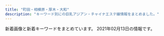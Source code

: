 ```yaml
---
title: "町田・相模原・厚木・大和"
description: "キーワード別にの巨乳アジアン・チャイナエステ嬢情報をまとめました。"
---
```


新着画像と新着キーワードをまとめています。
2021年02月13日の情報です。

<DmmAffiliateIns />
<KeywordTable
  shops={
    [
    {
        "img_links": [
            "http://www.yozakura-aroma.xyz/images/7a.jpg",
            "http://www.yozakura-aroma.xyz/images/13.png",
            "http://www.yozakura-aroma.xyz/images/rina.png",
            "http://www.yozakura-aroma.xyz/images/nav/nav-t-job.jpg",
            "http://www.yozakura-aroma.xyz/images/13.jpg",
            "http://www.yozakura-aroma.xyz/images/shop/rl3.jpg",
            "http://www.yozakura-aroma.xyz/images/shop/rl1.jpg",
            "http://www.yozakura-aroma.xyz/images/sys5.jpg",
            "http://www.yozakura-aroma.xyz/images/nav/nav-t-sta.jpg",
            "http://www.yozakura-aroma.xyz/images/index-skr_16.jpg",
            "http://www.yozakura-aroma.xyz/images/3.jpg",
            "http://www.yozakura-aroma.xyz/images/index-rin_04.jpg",
            "http://www.yozakura-aroma.xyz/images/staff/meijia.jpg",
            "http://www.yozakura-aroma.xyz/images/527385908605281370.jpg",
            "http://www.yozakura-aroma.xyz/images/1.jpg",
            "http://www.yozakura-aroma.xyz/images/staff/ami.jpg",
            "http://www.yozakura-aroma.xyz/images/index-rin_02.jpg",
            "http://www.yozakura-aroma.xyz/images/nav/nav-t-sys.jpg"
        ],
        "name": "\u591c\u685c",
        "url": "http://www.yozakura-aroma.xyz/",
        "keywords": {},
        "station": "\u6d77\u8001\u540d\u99c5\u6771\u53e3"
    },
    {
        "img_links": [
            "http://in-esthe.com/cocochi/imge/p-10.jpg",
            "http://in-esthe.com/cocochi/imge/p-5.jpg",
            "http://in-esthe.com/cocochi/imge/s0.png",
            "http://in-esthe.com/cocochi/imge/tel.jpg",
            "http://in-esthe.com/cocochi/imge/p-13.jpg",
            "http://in-esthe.com/cocochi/imge/p-12.jpg",
            "http://in-esthe.com/cocochi/imge/botton.jpg",
            "http://in-esthe.com/cocochi/imge/int2.png",
            "http://in-esthe.com/cocochi/imge/p-18.jpg",
            "http://in-esthe.com/cocochi/imge/p-19.jpg",
            "http://in-esthe.com/cocochi/imge/p-1.jpg",
            "http://in-esthe.com/cocochi/imge/p-16.jpg",
            "http://in-esthe.com/cocochi/imge/staff_t.jpg",
            "http://in-esthe.com/cocochi/imge/p-4.jpg",
            "http://in-esthe.com/cocochi/imge/sys.png",
            "http://in-esthe.com/cocochi/imge/p-15.jpg",
            "http://in-esthe.com/cocochi/imge/p-2.jpg",
            "http://in-esthe.com/cocochi/imge/ta.jpg",
            "http://in-esthe.com/cocochi/imge/interior_t.jpg",
            "http://in-esthe.com/cocochi/imge/p-14.jpg",
            "http://in-esthe.com/cocochi/imge/s1.png",
            "http://in-esthe.com/cocochi/imge/p-9.jpg",
            "http://in-esthe.com/cocochi/imge/p-6.jpg",
            "http://in-esthe.com/cocochi/imge/p-20.jpg",
            "http://in-esthe.com/cocochi/imge/p-3.jpg"
        ],
        "url": "http://in-esthe.com/cocochi/",
        "name": "COCOCHI",
        "keywords": {
            "88": 2,
            "E": 1,
            "90": 6,
            "87": 2,
            "82": 3,
            "86": 1,
            "83": 2,
            "D": 11,
            "C": 4
        },
        "station": "JR\u6df5\u91ce\u8fba\u99c5\u5317\u53e3"
    },
    {
        "name": "\u30c1\u30e3\u30fc\u30df\u30f3\u30b0",
        "img_links": [
            "http://msg-aroma.com/staff/nao/01mb.jpg",
            "http://msg-aroma.com/staff/nanami/01mb.jpg",
            "http://msg-aroma.com/staff/marina/01.jpg",
            "http://msg-aroma.com/staff/momo/01mb.jpg",
            "http://msg-aroma.com/staff/miki/01.jpg",
            "http://msg-aroma.com/staff/yuriko/01.jpg",
            "http://msg-aroma.com/staff/momo/01.jpg",
            "http://msg-aroma.com/img/ttl_mobile.png",
            "http://msg-aroma.com/pic/topimg2.png",
            "http://msg-aroma.com/img/ttl_staff.jpg",
            "http://msg-aroma.com/pic/head.jpg",
            "http://msg-aroma.com/staff/marina/01mb.jpg",
            "http://msg-aroma.com/pic/topimg1.png",
            "http://msg-aroma.com/staff/mio/01mb.jpg",
            "http://msg-aroma.com/staff/hina/01mb.jpg",
            "http://msg-aroma.com/img/att.png",
            "http://msg-aroma.com/staff/nanami/01.jpg",
            "http://msg-aroma.com/staff/ririko/01mb.jpg",
            "http://msg-aroma.com/i/files/homeimg.jpg",
            "http://msg-aroma.com/pic/topimg5.png",
            "http://msg-aroma.com/staff/ayumi/01.jpg",
            "http://msg-aroma.com/staff/mio/01.jpg",
            "http://msg-aroma.com/img/ttl_kohkin.png",
            "http://msg-aroma.com/staff/ayumi/01mb.jpg",
            "http://msg-aroma.com/staff/ririko/01.jpg",
            "http://msg-aroma.com/pic/topimg3.png",
            "http://msg-aroma.com/staff/yuriko/01mb.jpg",
            "http://msg-aroma.com/staff/miki/01mb.jpg",
            "http://msg-aroma.com/staff/nao/01.jpg",
            "http://msg-aroma.com/staff/hina/01.jpg",
            "http://msg-aroma.com/pic/topimg4.png"
        ],
        "url": "http://msg-aroma.com/",
        "station": "\u672c\u539a\u6728\u99c5\u5317\u53e3",
        "keywords": {
            "C": 19
        }
    },
    {
        "name": "MINA",
        "keywords": {
            "C": 32
        },
        "url": "http://es-mina.com/",
        "img_links": [
            "http://es-mina.com/staff/izumi/01mb.jpg",
            "http://es-mina.com/staff/yuina/01mb.jpg",
            "http://es-mina.com/staff/hana/01mb.jpg",
            "http://es-mina.com/pic/topimg1.jpg",
            "http://es-mina.com/img/mainft.jpg",
            "http://es-mina.com/pic/topimg3.jpg",
            "http://es-mina.com/staff/momoko/01mb.jpg",
            "http://es-mina.com/img/access/roadb1.jpg",
            "http://es-mina.com/img/foot.jpg",
            "http://es-mina.com/img/ttl_concept.png",
            "http://es-mina.com/img/access/roadb4.jpg",
            "http://es-mina.com/pic/topimg2.jpg",
            "http://es-mina.com/staff/nanami/01mb.jpg",
            "http://es-mina.com/img/access/roada4.jpg",
            "http://es-mina.com/staff/midori/01mb.jpg",
            "http://es-mina.com/pic/head.jpg",
            "http://es-mina.com/staff/ran/01mb.jpg",
            "http://es-mina.com/img/conmsg.png",
            "http://es-mina.com/img/access/roada3.jpg",
            "http://es-mina.com/staff/sakura/01mb.jpg",
            "http://es-mina.com/staff/haru/01mb.jpg",
            "http://es-mina.com/staff/nene/01mb.jpg",
            "http://es-mina.com/staff/kana/01mb.jpg",
            "http://es-mina.com/staff/mana/01mb.jpg",
            "http://es-mina.com/img/access/roada1.jpg",
            "http://es-mina.com/staff/yuki/01mb.jpg",
            "http://es-mina.com/staff/ami/01mb.jpg",
            "http://es-mina.com/staff/ririka/01mb.jpg",
            "http://es-mina.com/staff/tina/01mb.jpg",
            "http://es-mina.com/staff/rei/01mb.jpg",
            "http://es-mina.com/staff/rin/01mb.jpg",
            "http://es-mina.com/staff/ai/01mb.jpg",
            "http://es-mina.com/staff/nina/01mb.jpg",
            "http://es-mina.com/img/access/roadb2.jpg",
            "http://es-mina.com/staff/runa/01mb.jpg",
            "http://es-mina.com/staff/minami/01mb.jpg",
            "http://es-mina.com/img/access/roada2.jpg",
            "http://es-mina.com/staff/nana/01mb.jpg",
            "http://es-mina.com/img/access/roadsp.png",
            "http://es-mina.com/staff/miki/01mb.jpg",
            "http://es-mina.com/img/access/roadb3.jpg",
            "http://es-mina.com/staff/haruka/01mb.jpg",
            "http://es-mina.com/img/ttl_staff.png"
        ],
        "station": "\u753a\u7530\u99c5\u6771\u53e3"
    },
    {
        "station": "\u76f8\u6a21\u5927\u91ce\u99c5\u5317\u53e3",
        "img_links": [
            "http://t-rose.work/images/rec2.png",
            "http://t-rose.work/images/up.png",
            "http://t-rose.work/img/nana1.jpg",
            "http://t-rose.work/staff/yuri.jpg",
            "http://t-rose.work/images/head.jpg",
            "http://t-rose.work/img/yuri1.jpg",
            "http://t-rose.work/images/int2.png",
            "http://t-rose.work/images/int1.png",
            "http://t-rose.work/images/rec1.jpg",
            "http://t-rose.work/staff/ka.jpg",
            "http://t-rose.work/staff/eri.jpg",
            "http://t-rose.work/images/tg.jpg",
            "http://t-rose.work/images/news.jpg",
            "http://t-rose.work/images/sys.png",
            "http://t-rose.work/images/staff_t.jpg",
            "http://t-rose.work/staff/mimi.jpg",
            "http://t-rose.work/img/eri1.jpg",
            "http://t-rose.work/img/ka1.jpg",
            "http://t-rose.work/images/interior_t.jpg",
            "http://t-rose.work/staff/nana.jpg",
            "http://t-rose.work/img/mimi1.jpg"
        ],
        "keywords": {},
        "url": "http://t-rose.work/",
        "name": "\u591c\u6765\u9999"
    },
    {
        "url": "http://soapaqzmn.xyz/",
        "keywords": {
            "C": 2,
            "86": 2,
            "85": 4,
            "D": 4
        },
        "station": "\u5357\u6797\u9593\u99c5\u897f\u53e3",
        "name": "Tiara\uff5e\u30c6\u30a3\u30a2\u30e9\uff5e",
        "img_links": [
            "http://soapaqzmn.xyz/picture/news.png",
            "http://soapaqzmn.xyz/uploads/201222/1-20122210352a24.jpg",
            "http://soapaqzmn.xyz/uploads/201028/1-20102Q30016111.jpg",
            "http://soapaqzmn.xyz/uploads/210201/1-210201103Q0523.jpg",
            "http://soapaqzmn.xyz/uploads/210201/1-21020110542c38.jpg",
            "http://soapaqzmn.xyz/picture/evetop.png",
            "http://soapaqzmn.xyz/picture/top.png",
            "http://soapaqzmn.xyz/uploads/201222/1-201222103513628.jpg",
            "http://soapaqzmn.xyz/uploads/201028/1-20102Q3000A38.jpg",
            "http://soapaqzmn.xyz/picture/staff_s.png"
        ]
    },
    {
        "keywords": {
            "85": 3,
            "D": 2,
            "H": 1,
            "88": 1,
            "E": 1,
            "86": 1,
            "C": 1,
            "87": 1
        },
        "url": "http://ichijiku.work/",
        "name": "\u30ec\u30e2\u30f3",
        "station": "\u672c\u539a\u6728\u99c5\u5317\u53e3",
        "img_links": [
            "http://ichijiku.work/uploads/200904/1-200Z4103035194.jpg",
            "http://ichijiku.work/static/picture/nav03.png",
            "http://ichijiku.work/uploads/200912/1-200912102620419.jpg",
            "http://ichijiku.work/uploads/201218/1-20121Q30630462.jpg",
            "http://ichijiku.work/static/picture/m-top02.png",
            "http://ichijiku.work/uploads/201103/1-20110316291R44.jpg",
            "http://ichijiku.work/static/picture/nav02.png",
            "http://ichijiku.work/uploads/200912/1-20091210251R02.jpg",
            "http://ichijiku.work/uploads/200904/1-200Z410325X00.jpg",
            "http://ichijiku.work/static/picture/m-top03.png",
            "http://ichijiku.work/static/picture/sp-tel.png",
            "http://ichijiku.work/static/picture/sp-qizu.png",
            "http://ichijiku.work/static/picture/nav04.png",
            "http://ichijiku.work/static/picture/nav05.png",
            "http://ichijiku.work/static/picture/nav06.png",
            "http://ichijiku.work/static/picture/m-top04.png",
            "http://ichijiku.work/static/picture/nav01.png",
            "http://ichijiku.work/static/picture/m-head03.png"
        ]
    },
    {
        "url": "http://www.iyashihonpo.iesjp.com/",
        "keywords": {
            "E": 4,
            "C": 14,
            "86": 10,
            "87": 2,
            "D": 8
        },
        "name": "\u7652\u3057\u672c\u8217",
        "station": "\u76f8\u6a21\u5927\u91ce\u99c5\u5317\u53e3",
        "img_links": [
            "http://www.iyashihonpo.iesjp.com/files/002.jpg",
            "http://www.iyashihonpo.iesjp.com/files/004-02.jpg",
            "http://www.iyashihonpo.iesjp.com/files/005.jpg",
            "http://www.iyashihonpo.iesjp.com/files/004-03.jpg",
            "http://www.iyashihonpo.iesjp.com/files/001-03.jpg",
            "http://www.iyashihonpo.iesjp.com/files/007-03.jpg",
            "http://www.iyashihonpo.iesjp.com/images/attention.png",
            "http://www.iyashihonpo.iesjp.com/files/006-03.jpg",
            "http://www.iyashihonpo.iesjp.com/files/004.jpg",
            "http://www.iyashihonpo.iesjp.com/files/005-03.jpg",
            "http://www.iyashihonpo.iesjp.com/files/007.jpg",
            "http://www.iyashihonpo.iesjp.com/files/006-02.jpg",
            "http://www.iyashihonpo.iesjp.com/images/backlistbtn.png",
            "http://www.iyashihonpo.iesjp.com/files/002-03.jpg",
            "http://www.iyashihonpo.iesjp.com/files/006.jpg",
            "http://www.iyashihonpo.iesjp.com/files/001.jpg",
            "http://www.iyashihonpo.iesjp.com/files/005-02.jpg",
            "http://www.iyashihonpo.iesjp.com/files/001-02.jpg",
            "http://www.iyashihonpo.iesjp.com/files/007-02.jpg",
            "http://www.iyashihonpo.iesjp.com/images/coverParts.png",
            "http://www.iyashihonpo.iesjp.com/files/002-02.jpg",
            "http://www.iyashihonpo.iesjp.com/images/infoSlide01.jpg"
        ]
    },
    {
        "keywords": {
            "E": 1,
            "88": 2,
            "87": 1,
            "86": 1,
            "84": 1,
            "D": 2,
            "C": 1
        },
        "name": "\u3089\u304f\u3089\u304f",
        "url": "http://www.smile-es.info/",
        "img_links": [
            "http://www.smile-es.info/staff/riri4.jpg",
            "http://www.smile-es.info/staff/nao2.jpg",
            "http://www.smile-es.info/staff/zb.jpg",
            "http://www.smile-es.info/img/pic/int3.jpg",
            "http://www.smile-es.info/img/pic/slide_2.jpg",
            "http://www.smile-es.info/staff/aya4.jpg",
            "http://www.smile-es.info/staff/mio.jpg",
            "http://www.smile-es.info/img/pic/slide_1.jpg",
            "http://www.smile-es.info/img/pic/int2.jpg",
            "http://www.smile-es.info/img/pic/rec.jpg",
            "http://www.smile-es.info/staff/mika3.jpg",
            "http://www.smile-es.info/staff/riri2.jpg",
            "http://www.smile-es.info/staff/riri.jpg",
            "http://www.smile-es.info/staff/mika.jpg",
            "http://www.smile-es.info/staff/aya1.jpg",
            "http://www.smile-es.info/staff/nao3.jpg",
            "http://www.smile-es.info/staff/mio4.jpg",
            "http://www.smile-es.info/staff/nao.jpg",
            "http://www.smile-es.info/staff/aya3.jpg",
            "http://www.smile-es.info/staff/riri1.jpg",
            "http://www.smile-es.info/staff/mio2.jpg",
            "http://www.smile-es.info/staff/riri3.jpg",
            "http://www.smile-es.info/staff/nao1.jpg",
            "http://www.smile-es.info/staff/mika1.jpg",
            "http://www.smile-es.info/staff/aya2.jpg",
            "http://www.smile-es.info/staff/mio3.jpg",
            "http://www.smile-es.info/img/pic/int1.jpg",
            "http://www.smile-es.info/staff/mio1.jpg",
            "http://www.smile-es.info/staff/aya.jpg",
            "http://www.smile-es.info/img/pic/int4.jpg",
            "http://www.smile-es.info/staff/mika2.jpg"
        ],
        "station": "\u5927\u548c\u99c5\u5357\u53e3"
    },
    {
        "name": "LOVE",
        "img_links": [
            "http://love-esthe.net/girl/1.jpg",
            "http://love-esthe.net/images/bg_subvisual_therapist.jpg",
            "http://love-esthe.net/girl/4.jpg",
            "http://love-esthe.net/images/icon_new.png",
            "http://love-esthe.net/hiru.jpg",
            "http://love-esthe.net/images/bg_profile.jpg",
            "http://love-esthe.net/girl/3.jpg",
            "http://love-esthe.net/girl/2.jpg"
        ],
        "station": "\u672c\u539a\u6728\u99c5\u5317\u53e3",
        "keywords": {},
        "url": "http://love-esthe.net/"
    },
    {
        "name": "\u30a2\u30ab\u30b9\u30ea\u30cf\u30a6\u30b9",
        "url": "http://mai.abnavi.info/",
        "keywords": {
            "85": 5,
            "86": 15,
            "C": 5,
            "D": 15
        },
        "img_links": [
            "http://mai.abnavi.info/images/staff.jpg",
            "http://mai.abnavi.info/images/room3.jpg",
            "http://mai.abnavi.info/photos/sites/37/2020/08/2020082918252940.jpg",
            "http://mai.abnavi.info/photos/sites/37/2019/11/2019111711211273.jpg",
            "http://mai.abnavi.info/images/top.jpg",
            "http://mai.abnavi.info/images/end.png",
            "http://mai.abnavi.info/images/mobile.jpg",
            "http://mai.abnavi.info/images/room1.jpg",
            "http://mai.abnavi.info/images/room2.jpg",
            "http://mai.abnavi.info/photos/sites/37/2020/12/2020120717270293.jpg",
            "http://mai.abnavi.info/photos/sites/37/2020/10/2020103018180523.jpg",
            "http://mai.abnavi.info/images/link.jpg",
            "http://mai.abnavi.info/images/room4.jpg"
        ],
        "station": "\u672c\u539a\u6728\u99c5\u6771\u53e3"
    },
    {
        "img_links": [
            "http://yasuragi.tyo.ac/photos/sites/55/2019/12/2019121604403829.jpg",
            "http://yasuragi.tyo.ac/photos/sites/55/2019/12/2019121604403165.jpg",
            "http://yasuragi.tyo.ac/images/news_bj3.png",
            "http://yasuragi.tyo.ac/images/room3.jpg",
            "http://yasuragi.tyo.ac/photos/sites/55/2019/12/2019121604403490.jpg",
            "http://yasuragi.tyo.ac/images/room1.jpg",
            "http://yasuragi.tyo.ac/images/mobile.jpg",
            "http://yasuragi.tyo.ac/images/news_bj1.png",
            "http://yasuragi.tyo.ac/images/s3.jpg",
            "http://yasuragi.tyo.ac/images/s_link.png",
            "http://yasuragi.tyo.ac/photos/sites/55/2021/01/2021012006485092.jpg",
            "http://yasuragi.tyo.ac/images/s_news.png",
            "http://yasuragi.tyo.ac/images/top.jpg",
            "http://yasuragi.tyo.ac/images/s_staff.png",
            "http://yasuragi.tyo.ac/images/room4.jpg",
            "http://yasuragi.tyo.ac/images/end.jpg",
            "http://yasuragi.tyo.ac/images/room2.jpg"
        ],
        "keywords": {
            "C": 12,
            "87": 10,
            "86": 10,
            "D": 20
        },
        "name": "\u3084\u3059\u3089\u304e",
        "station": "\u5c0f\u7530\u6025\u7dda\u753a\u7530\u99c5\u897f\u53e3",
        "url": "http://yasuragi.tyo.ac/"
    },
    {
        "keywords": {
            "F": 1,
            "94": 1,
            "95": 1,
            "89": 1,
            "E": 1
        },
        "img_links": [
            "http://www.relax-fuwafuwa.cn/Public/Reception/picture/nei5.jpg",
            "http://www.relax-fuwafuwa.cn/ueditor/php/upload/image/20171213/1513161912109916.jpg",
            "http://www.relax-fuwafuwa.cn/Public/Reception/picture/s_staff.png",
            "http://www.relax-fuwafuwa.cn/Public/Reception/picture/news.png",
            "http://www.relax-fuwafuwa.cn/Public/Reception/picture/1.png",
            "http://www.relax-fuwafuwa.cn/Public/Reception/picture/2.png",
            "http://www.relax-fuwafuwa.cn/ueditor/php/upload/image/20210209/1612841030527909.jpeg",
            "http://www.relax-fuwafuwa.cn/Public/Reception/picture/nei_bj3.jpg",
            "http://www.relax-fuwafuwa.cn/Public/Reception/picture/nei3.jpg",
            "http://www.relax-fuwafuwa.cn/Public/Reception/picture/biaoti.jpg",
            "http://www.relax-fuwafuwa.cn/Public/Reception/picture/massage1.png",
            "http://www.relax-fuwafuwa.cn/Public/Reception/picture/top.png",
            "http://www.relax-fuwafuwa.cn/Public/Reception/picture/s_massage.png",
            "http://www.relax-fuwafuwa.cn/Public/Reception/picture/staff1.jpg"
        ],
        "station": "\u5c0f\u7530\u6025\u76f8\u6a21\u539f\u99c5\u5357\u53e3",
        "url": "http://www.relax-fuwafuwa.cn/",
        "name": "\u3075\u308f\u3075\u308f"
    },
    {
        "keywords": {
            "E": 7,
            "C": 14,
            "D": 14
        },
        "station": "\u753a\u7530\u99c5\u6771\u53e3",
        "url": "http://www.m-en.work/",
        "img_links": [
            "http://www.m-en.work/staff/miho1.jpg",
            "http://www.m-en.work/img/info.png",
            "http://www.m-en.work/img/m4.png",
            "http://www.m-en.work/img/slide2-1.jpg",
            "http://www.m-en.work/img/m6.png",
            "http://www.m-en.work/staff/yuki1.jpg",
            "http://www.m-en.work/img/m5.png",
            "http://www.m-en.work/img/slide2-2.jpg",
            "http://www.m-en.work/img/h1.png",
            "http://www.m-en.work/img/tit1.png",
            "http://www.m-en.work/staff/risa1.jpg",
            "http://www.m-en.work/img/cp-desc1sp.png",
            "http://www.m-en.work/staff/kaori1.jpg",
            "http://www.m-en.work/img/slide2-4.jpg",
            "http://www.m-en.work/img/tit6.png",
            "http://www.m-en.work/img/cp-desc1.png",
            "http://www.m-en.work/img/tel2.png",
            "http://www.m-en.work/img/open.png",
            "http://www.m-en.work/img/tit4.png",
            "http://www.m-en.work/img/up.png",
            "http://www.m-en.work/img/slide2-3.jpg",
            "http://www.m-en.work/img/m1.png",
            "http://www.m-en.work/img/phone.png",
            "http://www.m-en.work/img/m3.png",
            "http://www.m-en.work/img/tit3.png",
            "http://www.m-en.work/staff/yuna1.jpg",
            "http://www.m-en.work/img/tit5.png",
            "http://www.m-en.work/img/cp-ttl.png",
            "http://www.m-en.work/img/tit2.png",
            "http://www.m-en.work/img/m2.png"
        ],
        "name": "\u7e01"
    },
    {
        "station": "JR\u6a4b\u672c\u99c5\u5317\u53e3",
        "name": "\u30ab\u30a8\u30eb\u306e\u5bb6",
        "url": "http://hm705.jpn.cm/",
        "img_links": [
            "http://hm705.jpn.cm/photos/sites/37/2020/01/2020012609400388.jpg",
            "http://hm705.jpn.cm/images/dian.jpg",
            "http://hm705.jpn.cm/images/s.jpg",
            "http://hm705.jpn.cm/images/info1.jpg",
            "http://hm705.jpn.cm/photos/sites/37/2018/06/2018061903375846.jpg",
            "http://hm705.jpn.cm/images/blogger.jpg",
            "http://hm705.jpn.cm/images/end.png",
            "http://hm705.jpn.cm/images/s_link.jpg",
            "http://hm705.jpn.cm/photos/sites/37/2020/12/2020120203142783.jpg",
            "http://hm705.jpn.cm/images/top.jpg",
            "http://hm705.jpn.cm/images/s_staff.jpg",
            "http://hm705.jpn.cm/images/ac1.jpg",
            "http://hm705.jpn.cm/images/s_blogger.jpg",
            "http://hm705.jpn.cm/images/mobile.jpg"
        ],
        "keywords": {}
    },
    {
        "name": "dorami",
        "url": "http://dorami-jp.work/",
        "station": "\u672c\u539a\u6728\u99c5\u5317\u53e3",
        "img_links": [
            "http://dorami-jp.work/static/picture/footer-r.png",
            "http://dorami-jp.work/static/picture/home.png",
            "http://dorami-jp.work/static/picture/footer-l.png",
            "http://dorami-jp.work/static/picture/esthe3.jpg",
            "http://dorami-jp.work/static/picture/esthe1.jpg",
            "http://dorami-jp.work/static/picture/staff_t.png",
            "http://dorami-jp.work/static/picture/main1.jpg",
            "http://dorami-jp.work/static/picture/staff.png",
            "http://dorami-jp.work/uploads/201212/1-201212100RL28.jpg",
            "http://dorami-jp.work/uploads/201212/1-201212100Q2220.jpg",
            "http://dorami-jp.work/static/picture/ac1.jpg",
            "http://dorami-jp.work/uploads/210213/1-21021312211V96.jpg",
            "http://dorami-jp.work/static/picture/ac2.jpg",
            "http://dorami-jp.work/uploads/201212/1-201212100Ja10.jpg",
            "http://dorami-jp.work/static/picture/info_t.png",
            "http://dorami-jp.work/static/picture/esthe2.jpg",
            "http://dorami-jp.work/static/picture/sys1.png"
        ],
        "keywords": {}
    },
    {
        "img_links": [
            "http://www.iyashi.relaxjp.info/files/002-03.jpg",
            "http://www.iyashi.relaxjp.info/files/001-02.jpg",
            "http://www.iyashi.relaxjp.info/files/004-03.jpg",
            "http://www.iyashi.relaxjp.info/files/003.jpg",
            "http://www.iyashi.relaxjp.info/files/004.jpg",
            "http://www.iyashi.relaxjp.info/files/001.jpg",
            "http://www.iyashi.relaxjp.info/files/002.jpg",
            "http://www.iyashi.relaxjp.info/img/top_slider01.jpg",
            "http://www.iyashi.relaxjp.info/files/001-03.jpg",
            "http://www.iyashi.relaxjp.info/files/004-02.jpg",
            "http://www.iyashi.relaxjp.info/files/003-02.jpg",
            "http://www.iyashi.relaxjp.info/img/top_slider02.jpg",
            "http://www.iyashi.relaxjp.info/files/003-03.jpg",
            "http://www.iyashi.relaxjp.info/files/002-02.jpg"
        ],
        "keywords": {
            "D": 36,
            "83": 12,
            "87": 36
        },
        "name": "\u7652\u3057\u30cf\u30a6\u30b9",
        "url": "http://www.iyashi.relaxjp.info/",
        "station": "\u4e2d\u592e\u6797\u9593\u99c5\u5c0f\u7530\u6025\u5357\u53e3"
    },
    {
        "name": "Candy Girl",
        "keywords": {},
        "img_links": [
            "http://www.kawaii.maesjp.com/images/nav-006.png",
            "http://www.kawaii.maesjp.com/photo_news/upimg/6446160014f9599f04_1.jpg",
            "http://www.kawaii.maesjp.com/images/nav-005.png",
            "http://www.kawaii.maesjp.com/images/top003.png",
            "http://www.kawaii.maesjp.com/images/top01.png",
            "http://www.kawaii.maesjp.com/images/nav-002.png",
            "http://www.kawaii.maesjp.com/images/nav-004.png",
            "http://www.kawaii.maesjp.com/images/tel.png",
            "http://www.kawaii.maesjp.com/images/top02-left.png",
            "http://www.kawaii.maesjp.com/files/004.jpg",
            "http://www.kawaii.maesjp.com/images/nav-003.png",
            "http://www.kawaii.maesjp.com/files/007.jpg",
            "http://www.kawaii.maesjp.com/files/008.jpg",
            "http://www.kawaii.maesjp.com/files/006.jpg",
            "http://www.kawaii.maesjp.com/images/nav-001.png",
            "http://www.kawaii.maesjp.com/images/osusume01.png"
        ],
        "url": "http://www.kawaii.maesjp.com/",
        "station": "JR\u76f8\u6a21\u539f\u99c5\u5357\u53e3"
    },
    {
        "station": "\u5927\u548c\u99c5\u5c0f\u7530\u6025\u53e3",
        "url": "http://www.megami.iesjp.com/",
        "name": "\u5973\u795e\u306e\u30ad\u30b9",
        "keywords": {
            "C": 12,
            "86": 12,
            "\u80f8": 1,
            "D": 30,
            "E": 6,
            "87": 30,
            "88": 6
        },
        "img_links": [
            "http://www.megami.iesjp.com/photo_news/upimg/574925fe41e38cb0fd_0.jpg",
            "http://www.megami.iesjp.com/files/001.jpg",
            "http://www.megami.iesjp.com/photo_news/upimg/818585fd1b65d74203_0.jpg",
            "http://www.megami.iesjp.com/files/007.jpg",
            "http://www.megami.iesjp.com/photo_news/upimg/445985ff2bb207e3fd_1.jpg",
            "http://www.megami.iesjp.com/images/img_tel.png",
            "http://www.megami.iesjp.com/files/008.jpg",
            "http://www.megami.iesjp.com/files/004.jpg",
            "http://www.megami.iesjp.com/images/tit_therapist.png",
            "http://www.megami.iesjp.com/photo_news/upimg/574925fe41e38cb0fd_1.jpg",
            "http://www.megami.iesjp.com/files/003.jpg",
            "http://www.megami.iesjp.com/photo_news/upimg/642706018c958a9beb_0.jpg",
            "http://www.megami.iesjp.com/images/sp_top.jpg",
            "http://www.megami.iesjp.com/images/top.jpg",
            "http://www.megami.iesjp.com/files/002.jpg",
            "http://www.megami.iesjp.com/photo_news/upimg/445985ff2bb207e3fd_0.jpg",
            "http://www.megami.iesjp.com/images/tit_new.png",
            "http://www.megami.iesjp.com/photo_news/upimg/818585fd1b65d74203_1.jpg",
            "http://www.megami.iesjp.com/files/005.jpg",
            "http://www.megami.iesjp.com/images/sp_tit_new.png",
            "http://www.megami.iesjp.com/images/sp_tit_therapist.png",
            "http://www.megami.iesjp.com/photo_news/upimg/642706018c958a9beb_1.jpg",
            "http://www.megami.iesjp.com/files/006.jpg",
            "http://www.megami.iesjp.com/images/maining.jpg"
        ]
    },
    {
        "img_links": [],
        "url": "https://saran.sosoxo.com/",
        "keywords": {},
        "name": "\u30b5\u30e9\u30f3",
        "station": "\u4e2d\u592e\u6797\u9593\u99c5\u897f\u53e3"
    },
    {
        "keywords": {
            "89": 2,
            "C": 1,
            "87": 2,
            "D": 3
        },
        "name": "AROHA -\u30a2\u30ed\u30cf-",
        "station": "JR\u6df5\u91ce\u8fba\u99c5\u5317\u53e3",
        "img_links": [
            "https://aloha.estjp.info/css/tel02.png",
            "https://aloha.estjp.info/css/nav/nav-006.png",
            "https://aloha.estjp.info/css/nav/nav-002.png",
            "https://aloha.estjp.info/css/top-right001.png",
            "https://aloha.estjp.info/css/staff/staff03.png",
            "https://aloha.estjp.info/css/nav/nav-005.png",
            "https://aloha.estjp.info/css/top-right03.png",
            "https://aloha.estjp.info/css/staff/staff02.png",
            "https://aloha.estjp.info/css/baner.jpg",
            "https://aloha.estjp.info/css/nav/nav-001.png",
            "https://aloha.estjp.info/css/staff/staff01.png",
            "https://aloha.estjp.info/css/nav/nav-004.png",
            "https://aloha.estjp.info/css/top-right02.png",
            "https://aloha.estjp.info/css/nav/nav-003.png",
            "https://aloha.estjp.info/css/staff/staff04.png"
        ],
        "url": "https://aloha.estjp.info/"
    },
    {
        "url": "http://sweety-est.net/",
        "station": "JR\u753a\u7530\u99c5\u5357\u53e3",
        "keywords": {
            "D": 14,
            "E": 21
        },
        "img_links": [
            "http://sweety-est.net/img/slide2-2.jpg",
            "http://sweety-est.net/img/cg04.jpg",
            "http://sweety-est.net/img/m3.png",
            "http://sweety-est.net/img/cg01.jpg",
            "http://sweety-est.net/img/cp-desc1.png",
            "http://sweety-est.net/img/slide2-4.jpg",
            "http://sweety-est.net/img/tit1.png",
            "http://sweety-est.net/img/tit2.png",
            "http://sweety-est.net/img/slide2-3.jpg",
            "http://sweety-est.net/img/tit6.png",
            "http://sweety-est.net/img/cg03.jpg",
            "http://sweety-est.net/img/cg05.jpg",
            "http://sweety-est.net/img/cp-desc1sp.png",
            "http://sweety-est.net/img/m5.png",
            "http://sweety-est.net/img/tit4.png",
            "http://sweety-est.net/img/tit5.png",
            "http://sweety-est.net/img/m4.png",
            "http://sweety-est.net/img/slide2-1.jpg",
            "http://sweety-est.net/img/cp-ttl.png",
            "http://sweety-est.net/img/tel2.png",
            "http://sweety-est.net/img/m6.png",
            "http://sweety-est.net/img/m2.png",
            "http://sweety-est.net/img/m1.png",
            "http://sweety-est.net/img/phone.png",
            "http://sweety-est.net/img/open.png",
            "http://sweety-est.net/img/toph.png",
            "http://sweety-est.net/img/h1.png",
            "http://sweety-est.net/img/cg02.jpg",
            "http://sweety-est.net/img/tit3.png"
        ],
        "name": "Minty"
    },
    {
        "keywords": {
            "D": 6,
            "\u4e73": 1
        },
        "name": "\u541b\u306e\u6625",
        "station": "JR\u6a4b\u672c\u99c5\u5317\u53e3",
        "url": "http://kiminoharu.xyz/",
        "img_links": [
            "http://kiminoharu.xyz/images/001.jpg",
            "http://kiminoharu.xyz/images/g67.jpg",
            "http://kiminoharu.xyz/images/g4.jpg",
            "http://kiminoharu.xyz/images/g45.jpg",
            "http://kiminoharu.xyz/images/r4.jpg",
            "http://kiminoharu.xyz/images/s3.jpg",
            "http://kiminoharu.xyz/images/r2.jpg",
            "http://kiminoharu.xyz/images/g3.jpg",
            "http://kiminoharu.xyz/images/r1.jpg",
            "http://kiminoharu.xyz/images/g11.jpg",
            "http://kiminoharu.xyz/images/s4.jpg",
            "http://kiminoharu.xyz/images/g33.jpg",
            "http://kiminoharu.xyz/images/r3.jpg",
            "http://kiminoharu.xyz/images/s2.jpg",
            "http://kiminoharu.xyz/images/002.jpg",
            "http://kiminoharu.xyz/images/g44.jpg",
            "http://kiminoharu.xyz/images/003.jpg",
            "http://kiminoharu.xyz/images/g6.jpg",
            "http://kiminoharu.xyz/images/g22.jpg",
            "http://kiminoharu.xyz/images/0.png",
            "http://kiminoharu.xyz/images/g2.jpg",
            "http://kiminoharu.xyz/images/g0.jpg",
            "http://kiminoharu.xyz/images/g5.jpg",
            "http://kiminoharu.xyz/images/g1.jpg",
            "http://kiminoharu.xyz/images/g66.jpg",
            "http://kiminoharu.xyz/images/s1.jpg"
        ]
    },
    {
        "keywords": {},
        "url": "http://soukai55.com/",
        "station": "\u5927\u548c\u99c5\u5317\u53e3",
        "img_links": [
            "http://soukai55.com/images/staff_image/staff_04.jpg",
            "http://soukai55.com/images/staff_image/staff_01.jpg",
            "http://soukai55.com/images/staff_image/staff_03.jpg",
            "http://soukai55.com/images/top/top_04.jpg",
            "http://soukai55.com/images/gallery/gallery_b.jpg",
            "http://soukai55.com/images/staff_image/staff_05.jpg",
            "http://soukai55.com/images/top/top_08.png",
            "http://soukai55.com/images/home/indnx_phone.jpg",
            "http://soukai55.com/images/top/top_01.jpg",
            "http://soukai55.com/images/home/top.jpg",
            "http://soukai55.com/images/index_btm.jpg",
            "http://soukai55.com/images/gallery/gallery_3.jpg",
            "http://soukai55.com/images/gallery/gallery_a.jpg",
            "http://soukai55.com/images/gallery/gallery_4.jpg",
            "http://soukai55.com/images/home/indnx_sale.png",
            "http://soukai55.com/images/home/indnx_re.jpg",
            "http://soukai55.com/images/gallery/gallery_c.jpg",
            "http://soukai55.com/images/top/top_06.jpg",
            "http://soukai55.com/images/staff_image/staff_02.jpg",
            "http://soukai55.com/images/gallery/gallery_1.jpg",
            "http://soukai55.com/images/top/top_05.jpg",
            "http://soukai55.com/images/flash_b.jpg",
            "http://soukai55.com/images/gallery/gallery_d.jpg",
            "http://soukai55.com/images/top/top_03.jpg",
            "http://soukai55.com/images/flash_a.jpg",
            "http://soukai55.com/images/top/top_02.jpg",
            "http://soukai55.com/images/home/indnx_qr.jpg",
            "http://soukai55.com/images/gallery/gallery_2.jpg"
        ],
        "name": "\u723d\u5feb"
    },
    {
        "name": "\u4e03\u5f69",
        "img_links": [],
        "url": "http://andloves.xyz/",
        "station": "JR\u76f8\u6a21\u539f\u99c5\u5357\u53e3",
        "keywords": {}
    },
    {
        "station": "JR\u76f8\u6a21\u539f\u99c5\u5357\u53e3",
        "name": "\u30a2\u30f3\u30ca",
        "keywords": {
            "84": 18,
            "D": 2,
            "86": 18,
            "E": 1,
            "89": 18
        },
        "img_links": [
            "https://anna.jpn.cm/photos/17/8178/202102/2021020908394648.jpg",
            "https://anna.jpn.cm/photos/17/8178/202101/21012112215642h.jpeg",
            "https://anna.jpn.cm/photos/17/8178/202101/21012112232g013.jpeg",
            "https://anna.jpn.cm/photos/17/8178/202101/2101211223346325.jpeg",
            "https://file.jp-navi.info/17/8178/202101/2101201510034339.png",
            "https://anna.jpn.cm/photos/17/8178/202101/21012112221c3c.jpeg",
            "https://anna.jpn.cm/photos/17/8178/202102/2021020908394744.jpg",
            "https://anna.jpn.cm/photos/17/8178/202101/2101211223195b4.jpeg",
            "https://anna.jpn.cm/photos/17/8178/202101/21012112220r117.jpeg",
            "https://assets.jp-navi.info/images/images/es-thumbnail.png",
            "https://file.jp-navi.info/17/8178/202101/2101201510103120.png",
            "https://anna.jpn.cm/themes/anna/template/assets/images/sp_tel.png",
            "https://file.jp-navi.info/17/8178/202101/210120151025n62.png",
            "https://file.jp-navi.info/17/8178/202101/2101201510162g6.png",
            "https://anna.jpn.cm/photos/17/8178/202102/2021020908394780.jpg"
        ],
        "url": "https://anna.jpn.cm/"
    },
    {
        "url": "http://tuboan.xyz/",
        "name": "\u307b\u307b\u3048\u307f",
        "station": "\u672c\u539a\u6728\u99c5\u5317\u53e3",
        "img_links": [
            "http://tuboan.xyz/_src/32794346/line1.png",
            "http://tuboan.xyz/_src/39443173/wechatimg76.jpg",
            "http://tuboan.xyz/_src/32794246/line1.png",
            "http://tuboan.xyz/_src/32794324/wechatimg120.jpg",
            "http://tuboan.xyz/_src/32794328/wechatimg131.jpg",
            "http://tuboan.xyz/_src/32794248/wechatimg131.jpg",
            "http://tuboan.xyz/_src/32794332/wechatimg134.jpg",
            "http://tuboan.xyz/_src/32794340/wechatimg162.jpg",
            "http://tuboan.xyz/_src/32794240/line1.png",
            "http://tuboan.xyz/_src/32794350/line1.png",
            "http://tuboan.xyz/_src/35851941/line1.png",
            "http://tuboan.xyz/_src/32794344/wechatimg120.jpg",
            "http://tuboan.xyz/_src/32794205/s_news.png",
            "http://tuboan.xyz/_src/35851913/wechatimg307.jpg",
            "http://tuboan.xyz/_src/32794358/wechatimg148.jpg",
            "http://tuboan.xyz/_src/32794360/wechatimg5740.jpg",
            "http://tuboan.xyz/_src/35851915/wechatimg307.jpg",
            "http://tuboan.xyz/_src/32794280/wechatimg176.jpg",
            "http://tuboan.xyz/_src/32794338/line1.png",
            "http://tuboan.xyz/_src/32794250/line1.png",
            "http://tuboan.xyz/_src/32794214/end.jpg",
            "http://tuboan.xyz/_src/32794327/wechatimg134.jpg",
            "http://tuboan.xyz/_src/32794320/wechatimg136_20190530165104204.jpg",
            "http://tuboan.xyz/_src/32794330/line1.png",
            "http://tuboan.xyz/_src/32794361/wechatimg5740.jpg",
            "http://tuboan.xyz/_src/32794322/wechatimg116_20190529213149608.jpg",
            "http://tuboan.xyz/_src/32794210/info.jpg",
            "http://tuboan.xyz/_src/32794238/zi_staff.png",
            "http://tuboan.xyz/_src/32794276/wechatimg177.jpg",
            "http://tuboan.xyz/_src/32846891/wechatimg134.jpg",
            "http://tuboan.xyz/_src/32794243/wechatimg136_20190530165104204.jpg",
            "http://tuboan.xyz/_src/32794244/3_20190531100402371.jpg",
            "http://tuboan.xyz/_src/32794321/wechatimg164.jpg",
            "http://tuboan.xyz/_src/32794348/wechatimg164.jpg",
            "http://tuboan.xyz/_src/32794359/wechatimg148.jpg",
            "http://tuboan.xyz/_src/32794329/3_20190531100402371.jpg",
            "http://tuboan.xyz/_src/39443180/line1.png",
            "http://tuboan.xyz/_src/32794184/sign.png",
            "http://tuboan.xyz/_src/39443177/wechatimg76.jpg",
            "http://tuboan.xyz/_src/32876882/1_20190531100800502.jpg",
            "http://tuboan.xyz/_src/32794336/wechatimg116_20190529213149608.jpg",
            "http://tuboan.xyz/_src/32794342/line1.png",
            "http://tuboan.xyz/_src/32876943/wechatimg179.jpg",
            "http://tuboan.xyz/_src/32794278/wechatimg178.jpg",
            "http://tuboan.xyz/_src/32794334/line1.png",
            "http://tuboan.xyz/_src/32794352/1_20190531100800502.jpg",
            "http://tuboan.xyz/_src/32794325/wechatimg162.jpg"
        ],
        "keywords": {}
    },
    {
        "img_links": [
            "http://cireven.xyz/uploads/210129/1-210129124U0225.jpg",
            "http://cireven.xyz/webstyle/end.png",
            "http://cireven.xyz/webstyle/sp_ico01.png",
            "http://cireven.xyz/uploads/allimg/210201/1-210201153007.jpg",
            "http://cireven.xyz/uploads/allimg/210128/1-21012Q63611Z2.jpg",
            "http://cireven.xyz/uploads/210203/1-2102031Q441294.jpg",
            "http://cireven.xyz/uploads/210201/1-210201152J1352.jpg",
            "http://cireven.xyz/webstyle/sp_ico04.png",
            "http://cireven.xyz/uploads/allimg/210129/1-210129130411.jpg",
            "http://cireven.xyz/uploads/allimg/210129/1-210129125252.jpg",
            "http://cireven.xyz/webstyle/sp_ico05.png",
            "http://cireven.xyz/webstyle/sp_header.png",
            "http://cireven.xyz/webstyle/sp_ico03.png",
            "http://cireven.xyz/uploads/allimg/210129/1-210129130341.jpg",
            "http://cireven.xyz/uploads/allimg/210128/1-21012Q63642E1.jpg",
            "http://cireven.xyz/uploads/210129/1-21012912493G25.jpg",
            "http://cireven.xyz/webstyle/sp_ico06.png",
            "http://cireven.xyz/uploads/allimg/210128/1-21012Q05455D4.jpg",
            "http://cireven.xyz/uploads/210129/1-210129130400407.jpg",
            "http://cireven.xyz/uploads/allimg/210128/1-21012Q63FW16.jpg",
            "http://cireven.xyz/uploads/allimg/210129/1-210129124913.jpg",
            "http://cireven.xyz/webstyle/sp_ico02.png",
            "http://cireven.xyz/uploads/allimg/210129/1-210129125008.jpg",
            "http://cireven.xyz/webstyle/info.jpg",
            "http://cireven.xyz/uploads/210129/1-210129130329438.jpg",
            "http://cireven.xyz/uploads/allimg/210128/1-21012Q63AN54.jpg",
            "http://cireven.xyz/uploads/210129/1-2101291252221D.jpg"
        ],
        "name": "\u96e8",
        "station": "\u76f8\u6a21\u539f\u99c5\u5357\u53e3",
        "keywords": {
            "88": 3,
            "D": 4,
            "C": 12,
            "86": 1,
            "F": 1,
            "E": 1
        },
        "url": "http://cireven.xyz/"
    },
    {
        "img_links": [
            "http://o-jp.com/yizumi/images/mobile.jpg",
            "http://o-jp.com/yizumi/images/staff01.jpg",
            "http://o-jp.com/yizumi/images/staff1.jpg",
            "http://o-jp.com/yizumi/images/hito.jpg"
        ],
        "station": "JR\u753a\u7530\u99c5\u5317\u53e3",
        "url": "http://o-jp.com/yizumi/",
        "name": "\u7652\u3057\u306e\u6cc9",
        "keywords": {}
    },
    {
        "img_links": [
            "http://rose.rankuens.com/css/staff/staff01.jpg",
            "http://rose.rankuens.com/css/tel04.png",
            "http://rose.rankuens.com/css/nav/nav-004.png",
            "http://rose.rankuens.com/css/nav/nav-001.png",
            "http://rose.rankuens.com/css/nav/nav-002.png",
            "http://rose.rankuens.com/css/top03.jpg",
            "http://rose.rankuens.com/css/nav/nav-003.png",
            "http://rose.rankuens.com/css/nav/nav-006.png",
            "http://rose.rankuens.com/css/staff/staff02.jpg",
            "http://rose.rankuens.com/css/staff/staff03.jpg",
            "http://rose.rankuens.com/css/nav/nav-005.png",
            "http://rose.rankuens.com/css/head-change.jpg",
            "http://rose.rankuens.com/css/osusume03.jpg",
            "http://rose.rankuens.com/css/tel.png"
        ],
        "url": "http://rose.rankuens.com/",
        "keywords": {
            "86": 1,
            "88": 1,
            "D": 2,
            "C": 1,
            "89": 1
        },
        "name": "Rose mary \uff5e\u30ed\u30fc\u30ba\u30de\u30ea\u30fc\uff5e",
        "station": "\u4e2d\u592e\u6797\u9593\u99c5\u5317\u53e3"
    },
    {
        "url": "http://lafesta.ests.jp/",
        "img_links": [
            "http://lafesta.ests.jp/images/top.jpg",
            "http://lafesta.ests.jp/images/pick_bj2.jpg",
            "http://lafesta.ests.jp/photos/sites/43/2018/06/201806260314216.jpg",
            "http://lafesta.ests.jp/photos/sites/43/2020/09/2020092918240213.jpg",
            "http://lafesta.ests.jp/images/s_news.jpg",
            "http://lafesta.ests.jp/photos/sites/43/2019/05/2019052513415829.jpg",
            "http://lafesta.ests.jp/images/pick1.jpg",
            "http://lafesta.ests.jp/images/s1.jpg",
            "http://lafesta.ests.jp/images/s3.jpg",
            "http://lafesta.ests.jp/photos/sites/43/2018/06/2018062603142188.jpg",
            "http://lafesta.ests.jp/images/staff0.jpg",
            "http://lafesta.ests.jp/photos/sites/43/2020/11/2020111211332413.jpg",
            "http://lafesta.ests.jp/images/mobile.jpg",
            "http://lafesta.ests.jp/images/pick.jpg",
            "http://lafesta.ests.jp/images/s_staff.jpg",
            "http://lafesta.ests.jp/images/photo.jpg"
        ],
        "keywords": {
            "C": 9
        },
        "station": "\u6d77\u8001\u540d\u99c5\u6771\u53e3",
        "name": "\u30e9\u30d5\u30a7\u30b9\u30bf"
    },
    {
        "url": "http://sakura.fan.bz/",
        "station": "\u76f8\u6a21\u5927\u91ce\u99c5\u5357\u53e3",
        "img_links": [
            "http://sakura.fan.bz/photos/sites/96/2019/10/2019100401374573.jpg",
            "http://sakura.fan.bz/photos/sites/96/2019/09/2019090502332511.jpg",
            "http://sakura.fan.bz/photos/sites/96/2019/09/2019090609280369.jpg",
            "http://sakura.fan.bz/images/news_bj1.png",
            "http://sakura.fan.bz/images/s_news.png",
            "http://sakura.fan.bz/images/s_face.png",
            "http://sakura.fan.bz/images/s_staff.png",
            "http://sakura.fan.bz/photos/sites/96/2020/12/2020120203192280.jpg",
            "http://sakura.fan.bz/photos/sites/96/2019/11/201911070206265.jpg",
            "http://sakura.fan.bz/photos/sites/96/2019/11/2019112803264378.jpg",
            "http://sakura.fan.bz/photos/sites/96/2019/12/2019120107502632.jpg",
            "http://sakura.fan.bz/photos/sites/96/2019/09/2019090502332622.jpg",
            "http://sakura.fan.bz/photos/sites/96/2019/09/2019090608513621.jpg",
            "http://sakura.fan.bz/photos/sites/96/2019/09/2019090502332739.jpg",
            "http://sakura.fan.bz/images/news_bj3.png",
            "http://sakura.fan.bz/images/info.png",
            "http://sakura.fan.bz/images/top.jpg",
            "http://sakura.fan.bz/images/end.png"
        ],
        "name": "\u3055\u304f\u3089",
        "keywords": {
            "83": 4,
            "D": 18,
            "C": 23,
            "86": 10,
            "85": 2,
            "E": 3,
            "84": 4
        }
    },
    {
        "img_links": [
            "http://koukoku.xyz/ocean/css/m-head01.jpg",
            "http://koukoku.xyz/ocean/css/top01.jpg",
            "http://koukoku.xyz/ocean/css/osusume03.jpg",
            "http://koukoku.xyz/ocean/images/call.png",
            "http://koukoku.xyz/ocean/css/staff/staff01.jpg",
            "http://koukoku.xyz/ocean/css/staff/staff02.jpg",
            "http://koukoku.xyz/ocean/css/staff/staff03.jpg",
            "http://koukoku.xyz/ocean/css/osusume02.jpg",
            "http://koukoku.xyz/ocean/css/osusume01.jpg",
            "http://koukoku.xyz/ocean/css/top03.jpg",
            "http://koukoku.xyz/ocean/css/foot.jpg",
            "http://koukoku.xyz/ocean/css/top02.jpg"
        ],
        "station": "\u4e2d\u592e\u6797\u9593\u99c5\u5317\u53e3",
        "keywords": {},
        "name": "\u30aa\u30fc\u30b7\u30e3\u30f3",
        "url": "http://koukoku.xyz/ocean/"
    },
    {
        "img_links": [
            "http://precious.estheya.com/css/staff/staff01-a.png",
            "http://precious.estheya.com/css/nav/nav-005.jpg",
            "http://precious.estheya.com/css/staff/staff03.png",
            "http://precious.estheya.com/css/nav/nav-001.jpg",
            "http://precious.estheya.com/css/top02.jpg",
            "http://precious.estheya.com/css/staff/staff03-a.png",
            "http://precious.estheya.com/css/nav/nav-002.jpg",
            "http://precious.estheya.com/css/staff/staff02-a.png",
            "http://precious.estheya.com/css/c01.png",
            "http://precious.estheya.com/css/nav/nav-006.jpg",
            "http://precious.estheya.com/css/staff/staff02.png",
            "http://precious.estheya.com/css/staff/staff01.png",
            "http://precious.estheya.com/css/head02.jpg",
            "http://precious.estheya.com/css/top03.png",
            "http://precious.estheya.com/css/nav/nav-003.jpg",
            "http://precious.estheya.com/css/osusume01.png",
            "http://precious.estheya.com/css/nav/nav-004.jpg"
        ],
        "keywords": {
            "89": 2,
            "D": 2,
            "C": 1,
            "86": 1
        },
        "name": "\u30d7\u30ec\u30b7\u30e3\u30b9",
        "url": "http://precious.estheya.com/",
        "station": "\u5927\u548c\u99c5\u5357\u53e3"
    },
    {
        "keywords": {},
        "station": "JR\u753a\u7530\u99c5\u5317\u53e3",
        "img_links": [
            "http://aroma-himawari.com/img/material/shiatsu-1.jpg",
            "http://aroma-himawari.com/img/girl/pickup/pickup-4.jpg",
            "http://aroma-himawari.com/img/girl/pickup/pickup-2.jpg",
            "http://aroma-himawari.com/img/girl/list/staff-2.jpg",
            "http://aroma-himawari.com/img/material/elegant-16.jpg",
            "http://aroma-himawari.com/img/material/elegant-18.jpg",
            "http://aroma-himawari.com/img/girl/extra/staff-4-2.jpg",
            "http://aroma-himawari.com/img/girl/extra/staff-1-1.jpg",
            "http://aroma-himawari.com/img/material/shiatsu-5.jpg",
            "http://aroma-himawari.com/img/girl/list/square-2.jpg",
            "http://aroma-himawari.com/img/girl/extra/staff-3-2.jpg",
            "http://aroma-himawari.com/img/material/shiatsu-6.jpg",
            "http://aroma-himawari.com/img/girl/extra/staff-5-0.jpg",
            "http://aroma-himawari.com/img/girl/extra/staff-3-1.jpg",
            "http://aroma-himawari.com/img/girl/list/square-4.jpg",
            "http://aroma-himawari.com/img/material/elegant-19.jpg",
            "http://aroma-himawari.com/img/material/elegant-3.jpg",
            "http://aroma-himawari.com/img/material/elegant-7.jpg",
            "http://aroma-himawari.com/img/girl/list/square-1.jpg",
            "http://aroma-himawari.com/img/girl/pickup/pickup-3.jpg",
            "http://aroma-himawari.com/img/girl/list/staff-3.jpg",
            "http://aroma-himawari.com/img/material/elegant-12.jpg",
            "http://aroma-himawari.com/img/material/elegant-14.jpg",
            "http://aroma-himawari.com/img/girl/extra/staff-2-0.jpg",
            "http://aroma-himawari.com/img/girl/extra/staff-2-3.jpg",
            "http://aroma-himawari.com/img/girl/extra/staff-5-1.jpg",
            "http://aroma-himawari.com/img/material/arrow_prev.png",
            "http://aroma-himawari.com/img/material/elegant-2.jpg",
            "http://aroma-himawari.com/img/girl/extra/staff-5-3.jpg",
            "http://aroma-himawari.com/img/material/elegant-1.jpg",
            "http://aroma-himawari.com/img/material/elegant-4.jpg",
            "http://aroma-himawari.com/img/girl/extra/staff-4-3.jpg",
            "http://aroma-himawari.com/img/material/elegant-15.jpg",
            "http://aroma-himawari.com/img/girl/extra/staff-3-3.jpg",
            "http://aroma-himawari.com/img/girl/list/staff-5.jpg",
            "http://aroma-himawari.com/img/material/elegant-5.jpg",
            "http://aroma-himawari.com/img/girl/extra/staff-2-1.jpg",
            "http://aroma-himawari.com/img/material/arrow_next.png",
            "http://aroma-himawari.com/img/girl/list/staff-1.jpg",
            "http://aroma-himawari.com/img/girl/extra/staff-5-2.jpg",
            "http://aroma-himawari.com/img/material/elegant-17.jpg",
            "http://aroma-himawari.com/img/girl/list/square-3.jpg",
            "http://aroma-himawari.com/img/girl/list/square-5.jpg",
            "http://aroma-himawari.com/img/girl/pickup/pickup-1.jpg",
            "http://aroma-himawari.com/img/girl/list/staff-4.jpg",
            "http://aroma-himawari.com/img/girl/extra/staff-4-0.jpg",
            "http://aroma-himawari.com/img/material/elegant-6.jpg",
            "http://aroma-himawari.com/img/material/elegant-8.jpg",
            "http://aroma-himawari.com/img/girl/extra/staff-2-2.jpg",
            "http://aroma-himawari.com/img/girl/extra/staff-1-3.jpg",
            "http://aroma-himawari.com/img/material/elegant-11.jpg",
            "http://aroma-himawari.com/img/girl/extra/staff-1-2.jpg",
            "http://aroma-himawari.com/img/girl/extra/staff-4-1.jpg",
            "http://aroma-himawari.com/img/girl/extra/staff-1-0.jpg",
            "http://aroma-himawari.com/img/material/elegant-13.jpg",
            "http://aroma-himawari.com/img/girl/extra/staff-3-0.jpg",
            "http://aroma-himawari.com/img/material/elegant-9.jpg",
            "http://aroma-himawari.com/img/material/elegant-10.jpg"
        ],
        "url": "http://aroma-himawari.com/",
        "name": "HIMAWARI"
    },
    {
        "station": "JR\u753a\u7530\u99c5\u5357\u53e3",
        "url": "http://www.kenkouen.relaxjp.info/",
        "name": "\u5065\u5eb7\u5712",
        "img_links": [
            "http://www.kenkouen.relaxjp.info/images/rsubt3.png",
            "http://www.kenkouen.relaxjp.info/images/m4.jpg",
            "http://www.kenkouen.relaxjp.info/images/b-tel.png",
            "http://www.kenkouen.relaxjp.info/images/m5.jpg",
            "http://www.kenkouen.relaxjp.info/files/005.jpg",
            "http://www.kenkouen.relaxjp.info/files/003.jpg",
            "http://www.kenkouen.relaxjp.info/images/slider-img001.jpg",
            "http://www.kenkouen.relaxjp.info/images/m3.jpg",
            "http://www.kenkouen.relaxjp.info/images/m6.jpg",
            "http://www.kenkouen.relaxjp.info/images/m1.jpg",
            "http://www.kenkouen.relaxjp.info/images/rsubt5.png",
            "http://www.kenkouen.relaxjp.info/images/rsubt6.png",
            "http://www.kenkouen.relaxjp.info/images/rsubt2.png",
            "http://www.kenkouen.relaxjp.info/images/rsubt1.png",
            "http://www.kenkouen.relaxjp.info/images/slider-img002.jpg",
            "http://www.kenkouen.relaxjp.info/images/rsubt7.png",
            "http://www.kenkouen.relaxjp.info/images/b-online.png",
            "http://www.kenkouen.relaxjp.info/files/001.jpg",
            "http://www.kenkouen.relaxjp.info/images/rsubt4.png",
            "http://www.kenkouen.relaxjp.info/files/004.jpg",
            "http://www.kenkouen.relaxjp.info/images/m2.jpg"
        ],
        "keywords": {
            "88": 16,
            "86": 8,
            "D": 32,
            "87": 8
        }
    },
    {
        "img_links": [
            "http://clivia.jpn.mn/photos/sites/7/2019/12/2019121016505897.jpg",
            "http://clivia.jpn.mn/photos/sites/7/2018/01/cn.jpg",
            "http://clivia.jpn.mn/photos/sites/7/2018/06/2018062707564386.jpg",
            "http://clivia.jpn.mn/photos/sites/7/2018/06/2018062402305965.jpg",
            "http://clivia.jpn.mn/images/s_link.png",
            "http://clivia.jpn.mn/photos/sites/7/2019/12/2019121016595178.jpg",
            "http://clivia.jpn.mn/photos/sites/7/2018/09/2018091111213257.jpg",
            "http://clivia.jpn.mn/photos/sites/7/2019/12/2019121016344158.jpg",
            "http://clivia.jpn.mn/photos/sites/7/2019/12/2019121016505936.jpg",
            "http://clivia.jpn.mn/photos/sites/7/2019/12/2019121016323542.jpg",
            "http://clivia.jpn.mn/photos/sites/7/2019/12/2019121016595368.jpg",
            "http://clivia.jpn.mn/images/staff_bj3.png",
            "http://clivia.jpn.mn/photos/sites/7/2019/12/2019121016510026.jpg",
            "http://clivia.jpn.mn/photos/sites/7/2018/06/201806120710442.jpg",
            "http://clivia.jpn.mn/photos/sites/7/2018/01/243403403239253278.jpg",
            "http://clivia.jpn.mn/images/s3.png",
            "http://clivia.jpn.mn/photos/sites/7/2019/12/2019121016505828.jpg",
            "http://clivia.jpn.mn/photos/sites/7/2018/10/2018101717032134.jpg",
            "http://clivia.jpn.mn/images/line1.png",
            "http://clivia.jpn.mn/photos/sites/7/2019/12/2019121016505928.jpg",
            "http://clivia.jpn.mn/images/hua1.png",
            "http://clivia.jpn.mn/photos/sites/7/2018/11/2018110213101766.jpg",
            "http://clivia.jpn.mn/photos/sites/7/2018/06/201806240230592.jpg",
            "http://clivia.jpn.mn/images/s_staff.png",
            "http://clivia.jpn.mn/images/l3.png",
            "http://clivia.jpn.mn/images/l1.png",
            "http://clivia.jpn.mn/images/top.png",
            "http://clivia.jpn.mn/photos/sites/7/2019/12/2019121016510012.jpg",
            "http://clivia.jpn.mn/photos/sites/7/2019/12/2019121016364199.jpg",
            "http://clivia.jpn.mn/photos/sites/7/2019/12/2019121016394078.jpg",
            "http://clivia.jpn.mn/images/staff_bj1.png",
            "http://clivia.jpn.mn/photos/sites/7/2019/12/2019121016595291.jpg",
            "http://clivia.jpn.mn/images/end.png",
            "http://clivia.jpn.mn/images/hua.png",
            "http://clivia.jpn.mn/images/s1.png",
            "http://clivia.jpn.mn/images/ser2.jpg",
            "http://clivia.jpn.mn/images/face.png",
            "http://clivia.jpn.mn/images/headline.png",
            "http://clivia.jpn.mn/images/ser1.jpg",
            "http://clivia.jpn.mn/images/topic.png",
            "http://clivia.jpn.mn/images/ser3.jpg",
            "http://clivia.jpn.mn/photos/sites/7/2019/12/2019121016364243.jpg",
            "http://clivia.jpn.mn/photos/sites/7/2019/10/2019102614594291.jpg",
            "http://clivia.jpn.mn/photos/sites/7/2019/12/2019121016595298.jpg",
            "http://clivia.jpn.mn/images/line3.png"
        ],
        "name": "Clivia\u30fb\u30af\u30ea\u30d3\u30a2",
        "url": "http://clivia.jpn.mn/",
        "keywords": {
            "85": 8,
            "87": 6,
            "84": 3,
            "83": 1,
            "D": 14,
            "86": 7,
            "C": 52
        },
        "station": "\u672c\u539a\u6728\u99c5\u5317\u53e3"
    },
    {
        "name": "\u767d\u306e\u604b\u4eba",
        "keywords": {
            "F": 1,
            "E": 3,
            "D": 2,
            "85": 1,
            "86": 5
        },
        "img_links": [
            "http://massage-relax.info/images/cg06.jpg",
            "http://massage-relax.info/images/cg03.jpg",
            "http://massage-relax.info/images/nav-006.png",
            "http://massage-relax.info/images/cg04.jpg",
            "http://massage-relax.info/images/cg02.jpg",
            "http://massage-relax.info/images/cg05.jpg",
            "http://massage-relax.info/images/cg01.jpg",
            "http://massage-relax.info/images/nav-005.png",
            "http://massage-relax.info/images/top001.png",
            "http://massage-relax.info/images/nav-001.png",
            "http://massage-relax.info/images/nav-002.png",
            "http://massage-relax.info/images/tel.png",
            "http://massage-relax.info/images/nav-003.png",
            "http://massage-relax.info/images/nav-004.png",
            "http://massage-relax.info/images/no.png"
        ],
        "station": "\u4e2d\u592e\u6797\u9593\u99c5\u5317\u53e3",
        "url": "http://massage-relax.info/"
    },
    {
        "url": "http://sh-yuka.work/",
        "name": "\u3086\u304b",
        "keywords": {
            "86": 4,
            "C": 1,
            "D": 5,
            "85": 3
        },
        "img_links": [
            "http://sh-yuka.work/templets/default/picture/504339_f7143674e10f4748b569cd7df1c9af02_mv2(1).png",
            "http://sh-yuka.work/templets/default/picture/504339_d693404efae04362b04d73de913d8851_mv2_d_2084_2084_s_2.png",
            "http://sh-yuka.work/uploads/200714/1-200G409461R02.jpg",
            "http://sh-yuka.work/templets/default/picture/504339_24789f5562fa4f088be0b1134410514e_mv2.png",
            "http://sh-yuka.work/templets/default/picture/504339_21227f8954fd409581482fb167a52224_mv2.png",
            "http://sh-yuka.work/uploads/200629/1-200629151R5E6.jpg",
            "http://sh-yuka.work/templets/default/picture/504339_c3603a5d59b54b2793cbf3fbd516de13_mv2.png",
            "http://sh-yuka.work/uploads/210120/1-21012009301MY.jpg",
            "http://sh-yuka.work/uploads/200108/1-20010QQI61H.jpg",
            "http://sh-yuka.work/uploads/190717/1-1ZGG5544L32.jpg",
            "http://sh-yuka.work/templets/default/picture/504339_9d7e65f16b2c4ad8932aacf9b075d81f_mv2_d_4724_7087_s_4_2.png",
            "http://sh-yuka.work/templets/default/picture/504339_7b83b5f415b04665924c4c26f4c5cd27_mv2_d_4812_2043_s_2.png",
            "http://sh-yuka.work/uploads/201218/1-20121Q1033GH.jpg",
            "http://sh-yuka.work/uploads/200108/1-20010QQ532137.jpg",
            "http://sh-yuka.work/uploads/210127/1-21012G32SV48.jpg",
            "http://sh-yuka.work/templets/default/picture/504339_7edd816c8a6a4b8dafc32c0979bee964_mv2_d_2480_3508_s_4_2.png",
            "http://sh-yuka.work/uploads/200728/1-200HQF02J29.jpg",
            "http://sh-yuka.work/templets/default/picture/504339_60927e81bc2741dd89c63cce2eeb277d_mv2.png",
            "http://sh-yuka.work/templets/default/picture/504339_042c5bafc5f34692af2ee5e33bdba1e7_mv2.png",
            "http://sh-yuka.work/uploads/200706/1-200F614263ab.jpg",
            "http://sh-yuka.work/uploads/200108/1-20010QQ625439.jpg",
            "http://sh-yuka.work/uploads/201008/1-20100P93R4V3.jpg",
            "http://sh-yuka.work/templets/default/picture/close.png",
            "http://sh-yuka.work/uploads/190929/1-1Z929192K4454.jpg",
            "http://sh-yuka.work/uploads/190717/1-1ZGG5550JX.jpg",
            "http://sh-yuka.work/templets/default/picture/504339_81364141ef784efdac0337206b586e85_mv2.png",
            "http://sh-yuka.work/templets/default/picture/504339_7e953fa3f1dd41aea09a25d07159362b_mv2.png",
            "http://sh-yuka.work/templets/default/picture/504339_9994463d0234418bb05113314e8f9a17_mv2_d_4724_7369_s_4_2.png",
            "http://sh-yuka.work/templets/default/picture/504339_53f4914fb1244a5581c45fbe8fe05e15_mv2_d_2835_2953_s_4_2.png",
            "http://sh-yuka.work/uploads/200721/1-200H1105351319.jpg",
            "http://sh-yuka.work/uploads/200930/1-200930103059A0.jpg",
            "http://sh-yuka.work/templets/default/picture/504339_6ac3d0c415404d4caea8f7806efc469e_mv2.png",
            "http://sh-yuka.work/templets/default/picture/504339_80887437d74b4abab793825cf10fcfba_mv2_d_2586_2860_s_4_2.png",
            "http://sh-yuka.work/templets/default/picture/504339_f7143674e10f4748b569cd7df1c9af02_mv2.png"
        ],
        "station": "\u4e2d\u592e\u6797\u9593\u99c5\u897f\u53e3"
    },
    {
        "name": "\u693f",
        "img_links": [
            "http://esthe-japan.work/tsubaki/staff/staff/01.jpg",
            "http://esthe-japan.work/tsubaki/pic/campaign.jpg",
            "http://esthe-japan.work/tsubaki/staff/staff5/01.jpg",
            "http://esthe-japan.work/tsubaki/staff/staff3/01.jpg",
            "http://esthe-japan.work/tsubaki/staff/staff4/01.jpg",
            "http://esthe-japan.work/tsubaki/img/foot.jpg",
            "http://esthe-japan.work/tsubaki/pic/head.png",
            "http://esthe-japan.work/tsubaki/staff/staff1/01.jpg",
            "http://esthe-japan.work/tsubaki/img/ttl_staff.png",
            "http://esthe-japan.work/tsubaki/pic/topimg.jpg",
            "http://esthe-japan.work/tsubaki/staff/staff2/01.jpg"
        ],
        "keywords": {
            "C": 12
        },
        "station": "JR\u76f8\u6a21\u539f\u99c5\u5357\u53e3",
        "url": "http://esthe-japan.work/tsubaki/"
    },
    {
        "url": "https://cream.relaxjp.com/",
        "img_links": [
            "https://cream.relaxjp.com/css/tel.png",
            "https://cream.relaxjp.com/css/osusume02.jpg",
            "https://cream.relaxjp.com/css/staff/staff02.jpg",
            "https://cream.relaxjp.com/css/nav/nav-003.jpg",
            "https://cream.relaxjp.com/css/nav/nav-005.jpg",
            "https://cream.relaxjp.com/css/staff/staff01.jpg",
            "https://cream.relaxjp.com/css/nav/nav-004.jpg",
            "https://cream.relaxjp.com/css/nav/nav-006.jpg",
            "https://cream.relaxjp.com/css/baner.jpg",
            "https://cream.relaxjp.com/css/nav/nav-002.jpg",
            "https://cream.relaxjp.com/css/top-left02.jpg",
            "https://cream.relaxjp.com/css/nav/nav-001.jpg",
            "https://cream.relaxjp.com/css/staff/staff03.jpg",
            "https://cream.relaxjp.com/css/cam01.jpg"
        ],
        "keywords": {
            "87": 1,
            "88": 1,
            "90": 1,
            "E": 1,
            "C": 2
        },
        "station": "\u672c\u539a\u6728\u99c5\u5357\u53e3",
        "name": "Cream Soda"
    },
    {
        "keywords": {
            "E": 4,
            "83": 4,
            "85": 4,
            "C": 15,
            "88": 4
        },
        "name": "\u3055\u304f\u3089",
        "url": "http://sakura.jps.cm/",
        "station": "\u4e2d\u592e\u6797\u9593\u99c5\u897f\u53e3",
        "img_links": [
            "http://sakura.jps.cm/images/mobile.jpg",
            "http://sakura.jps.cm/images/s1.jpg",
            "http://sakura2.a2.reraku.work/upload/sites/47/2018/10/2018100106460946.jpg",
            "http://sakura.jps.cm/images/room1.jpg",
            "http://sakura.jps.cm/images/room3.jpg",
            "http://sakura.jps.cm/images/room2.jpg",
            "http://sakura.jps.cm/images/s_link.jpg",
            "http://sakura.jps.cm/images/s_staff.jpg",
            "http://sakura2.a2.reraku.work/upload/sites/47/2018/10/2018100610444161.jpg",
            "http://sakura.jps.cm/images/top.jpg",
            "http://sakura.jps.cm/images/s3.jpg",
            "http://sakura.jps.cm/images/pick.jpg",
            "http://sakura2.a2.reraku.work/upload/sites/47/2018/10/2018100610454511.jpg",
            "http://sakura.jps.cm/images/s_news.jpg",
            "http://sakura.jps.cm/images/room4.jpg"
        ]
    },
    {
        "station": "\u76f8\u6a21\u5927\u91ce\u99c5\u5357\u53e3",
        "name": "Refresh \uff5e\u30ea\u30d5\u30ec\u30c3\u30b7\u30e5\uff5e",
        "url": "http://refresh.esnavi.work/",
        "img_links": [
            "http://refresh.esnavi.work/ayako.jpg",
            "http://refresh.esnavi.work/staff_t.jpg",
            "http://refresh.esnavi.work/head.jpg",
            "http://refresh.esnavi.work/rec2.png",
            "http://refresh.esnavi.work/6.jpg",
            "http://refresh.esnavi.work/misaki.jpg",
            "http://refresh.esnavi.work/up.jpg",
            "http://refresh.esnavi.work/1.jpg",
            "http://refresh.esnavi.work/acc1.jpg",
            "http://refresh.esnavi.work/koko.jpg",
            "http://refresh.esnavi.work/acc2.jpg",
            "http://refresh.esnavi.work/int1.png",
            "http://refresh.esnavi.work/3.jpg",
            "http://refresh.esnavi.work/4.jpg",
            "http://refresh.esnavi.work/yuki.jpg",
            "http://refresh.esnavi.work/interior_t.jpg",
            "http://refresh.esnavi.work/momoka.jpg",
            "http://refresh.esnavi.work/tg.jpg",
            "http://refresh.esnavi.work/news.jpg",
            "http://refresh.esnavi.work/rec1.png",
            "http://refresh.esnavi.work/acc3.jpg"
        ],
        "keywords": {}
    },
    {
        "url": "http://www.kango.esjp.site/",
        "station": "JR\u76f8\u6a21\u539f\u99c5\u5357\u53e3",
        "img_links": [
            "http://www.kango.esjp.site/images/s_news.png",
            "http://www.kango.esjp.site/files/006.jpg",
            "http://www.kango.esjp.site/photo_news/upimg/471305ff8085124538_0.jpg",
            "http://www.kango.esjp.site/photo_news/upimg/823325fc86c10c020c_1.jpg",
            "http://www.kango.esjp.site/images/s_message.png",
            "http://www.kango.esjp.site/images/m2.jpg",
            "http://www.kango.esjp.site/files/005.jpg",
            "http://www.kango.esjp.site/photo_news/upimg/17682600e4bcd51ffa_1.jpg",
            "http://www.kango.esjp.site/files/010.jpg",
            "http://www.kango.esjp.site/images/m3.jpg",
            "http://www.kango.esjp.site/files/011.jpg",
            "http://www.kango.esjp.site/files/004.jpg",
            "http://www.kango.esjp.site/images/m4.jpg",
            "http://www.kango.esjp.site/photo_news/upimg/471305ff8085124538_1.jpg",
            "http://www.kango.esjp.site/photo_news/upimg/35280601cc9cb87675_0.jpg",
            "http://www.kango.esjp.site/photo_news/upimg/132605fdafb9c74d66_1.jpg",
            "http://www.kango.esjp.site/photo_news/upimg/35280601cc9cb87675_1.jpg",
            "http://www.kango.esjp.site/files/009.jpg",
            "http://www.kango.esjp.site/images/slider-img001.jpg",
            "http://www.kango.esjp.site/files/001.jpg",
            "http://www.kango.esjp.site/images/m6.jpg",
            "http://www.kango.esjp.site/photo_news/upimg/17682600e4bcd51ffa_0.jpg",
            "http://www.kango.esjp.site/images/s_top_therapist.png",
            "http://www.kango.esjp.site/images/s_pickup.png",
            "http://www.kango.esjp.site/photo_news/upimg/132605fdafb9c74d66_0.jpg",
            "http://www.kango.esjp.site/images/m1.jpg",
            "http://www.kango.esjp.site/images/slider-img002.jpg",
            "http://www.kango.esjp.site/files/008.jpg",
            "http://www.kango.esjp.site/photo_news/upimg/823325fc86c10c020c_0.jpg",
            "http://www.kango.esjp.site/files/007.jpg"
        ],
        "keywords": {
            "86": 6,
            "D": 70,
            "87": 64
        },
        "name": "\u82b1\u9b41\uff5e\u304a\u3044\u3089\u3093\uff5e"
    },
    {
        "name": "\u30b9\u30de\u30a4\u30eb",
        "img_links": [
            "http://www.spun.work/images/3.jpg",
            "http://www.spun.work/images/tel.jpg",
            "http://www.spun.work/images/sys2.png",
            "http://www.spun.work/images/ta.jpg",
            "http://www.spun.work/img/mari1.jpg",
            "http://www.spun.work/images/interior_t.jpg",
            "http://www.spun.work/images/1.jpg",
            "http://www.spun.work/images/head.jpg",
            "http://www.spun.work/images/news.png",
            "http://www.spun.work/images/int2.png",
            "http://www.spun.work/images/mobile.jpg",
            "http://www.spun.work/images/5.jpg",
            "http://www.spun.work/img/yuki1.jpg",
            "http://www.spun.work/images/line.png",
            "http://www.spun.work/img/risa1.jpg",
            "http://www.spun.work/images/info.png",
            "http://www.spun.work/img/raki1.jpg",
            "http://www.spun.work/images/2.jpg",
            "http://www.spun.work/images/int1.png",
            "http://www.spun.work/img/haruko1.jpg",
            "http://www.spun.work/images/sys1.png",
            "http://www.spun.work/images/staff_t.jpg",
            "http://www.spun.work/images/4.jpg"
        ],
        "url": "http://www.spun.work/",
        "station": "\u76f8\u6a21\u5927\u91ce\u99c5\u5357\u53e3",
        "keywords": {}
    },
    {
        "name": "\u732b\u306e\u5bb6",
        "station": "\u76f8\u6a21\u5927\u91ce\u99c5\u5357\u53e3",
        "url": "https://nekonoheya.ests.jp/",
        "keywords": {
            "86": 14,
            "D": 28,
            "C": 13,
            "E": 14,
            "85": 14,
            "87": 14
        },
        "img_links": [
            "https://nekonoheya.ests.jp/images/room4.jpg",
            "https://nekonoheya.ests.jp/photos/sites/51/2021/01/2021012016284719.jpg",
            "https://nekonoheya.ests.jp/photos/sites/51/2021/01/2021012815311880.jpg",
            "https://nekonoheya.ests.jp/images/staff_bj4.png",
            "https://nekonoheya.ests.jp/images/line1.png",
            "https://nekonoheya.ests.jp/images/s_news.png",
            "https://nekonoheya.ests.jp/images/zi_staff.png",
            "https://nekonoheya.ests.jp/images/room1.jpg",
            "https://nekonoheya.ests.jp/photos/sites/51/2021/02/2021021311133363.jpg",
            "https://nekonoheya.ests.jp/images/room3.jpg",
            "https://nekonoheya.ests.jp/photos/sites/51/2021/02/2021021311144455.jpg",
            "https://nekonoheya.ests.jp/photos/sites/51/2021/01/2021012016284899.jpg",
            "https://nekonoheya.ests.jp/images/top.jpg",
            "https://nekonoheya.ests.jp/images/room2.jpg",
            "https://nekonoheya.ests.jp/photos/sites/51/2021/02/2021021311315316.jpg",
            "https://nekonoheya.ests.jp/images/info.jpg"
        ]
    },
    {
        "img_links": [
            "https://koi.reraku.work/images/ntop5.jpg",
            "https://koi.reraku.work/images/ntop6.jpg",
            "https://koi.reraku.work/photos/sites/25/2020/09/2020090309224715.jpg",
            "https://koi.reraku.work/images/ntop2.jpg",
            "https://koi.reraku.work/images/s_face.jpg",
            "https://koi.reraku.work/images/s_staff1.jpg",
            "https://koi.reraku.work/images/ntop1.jpg",
            "https://koi.reraku.work/images/s_link.jpg",
            "https://koi.reraku.work/images/ntop4.jpg",
            "https://koi.reraku.work/images/end.jpg",
            "https://koi.reraku.work/photos/sites/25/2020/09/2020090503504425.jpg",
            "https://koi.reraku.work/images/top.jpg",
            "https://koi.reraku.work/images/s_staff.jpg",
            "https://koi.reraku.work/images/ntop3.jpg",
            "https://koi.reraku.work/photos/sites/25/2020/09/202009030922489.jpg",
            "https://koi.reraku.work/images/s_news.jpg",
            "https://koi.reraku.work/photos/sites/25/2020/09/2020090309224550.jpg"
        ],
        "station": "JR\u76f8\u6a21\u539f\u99c5\u5357\u53e3",
        "keywords": {
            "D": 16,
            "86": 8,
            "87": 8,
            "C": 12
        },
        "url": "https://koi.reraku.work/",
        "name": "\u604b"
    },
    {
        "url": "http://shizukachan.work/",
        "keywords": {
            "89": 8,
            "E": 9
        },
        "img_links": [
            "http://shizukachan.work/picture/top.jpg",
            "http://shizukachan.work/picture/news_bj1.jpg",
            "http://shizukachan.work/picture/s1.jpg",
            "http://shizukachan.work/picture/info.jpg",
            "http://shizukachan.work/picture/ac1.jpg",
            "http://shizukachan.work/uploads/201116/1-2011161311591A.jpg",
            "http://shizukachan.work/uploads/201116/1-201116131245247.jpg",
            "http://shizukachan.work/uploads/210113/1-2101130U955E4.jpg",
            "http://shizukachan.work/uploads/201116/1-20111613123G45.jpg",
            "http://shizukachan.work/picture/s3.jpg",
            "http://shizukachan.work/uploads/201218/1-20121Q55235W4.jpg",
            "http://shizukachan.work/picture/ac2.jpg",
            "http://shizukachan.work/uploads/210113/1-2101130Z003120.jpg",
            "http://shizukachan.work/uploads/210113/1-2101130Z012A0.jpg",
            "http://shizukachan.work/uploads/201218/1-20121Q55311a8.jpg",
            "http://shizukachan.work/picture/s_news.jpg",
            "http://shizukachan.work/picture/news_bj3.jpg",
            "http://shizukachan.work/picture/s_staff.png",
            "http://shizukachan.work/uploads/210104/1-2101041HQ5144.jpg",
            "http://shizukachan.work/uploads/201218/1-20121Q55215214.jpg"
        ],
        "station": "\u672c\u539a\u6728\u99c5\u5317\u53e3",
        "name": "\u3057\u305a\u304b\u3061\u3083\u3093"
    },
    {
        "name": "\u767e\u5408",
        "station": "\u753a\u7530\u99c5\u5317\u53e3",
        "img_links": [
            "http://www.yuri.esjoho.com/images/s_staff.jpg",
            "http://www.yuri.esjoho.com/files/003.jpg",
            "http://www.yuri.esjoho.com/images/1.jpg",
            "http://www.yuri.esjoho.com/files/001-02.jpg",
            "http://www.yuri.esjoho.com/files/002-02.jpg",
            "http://www.yuri.esjoho.com/files/003-02.jpg",
            "http://www.yuri.esjoho.com/files/003-03.jpg",
            "http://www.yuri.esjoho.com/files/004-03.jpg",
            "http://www.yuri.esjoho.com/images/top.jpg",
            "http://www.yuri.esjoho.com/images/end1.png",
            "http://www.yuri.esjoho.com/images/mobile.jpg",
            "http://www.yuri.esjoho.com/files/001-03.jpg",
            "http://www.yuri.esjoho.com/images/s_pick.jpg",
            "http://www.yuri.esjoho.com/files/002.jpg",
            "http://www.yuri.esjoho.com/files/004.jpg",
            "http://www.yuri.esjoho.com/images/nbj3.jpg",
            "http://www.yuri.esjoho.com/files/001.jpg",
            "http://www.yuri.esjoho.com/files/002-03.jpg",
            "http://www.yuri.esjoho.com/images/s_info.jpg",
            "http://www.yuri.esjoho.com/files/004-02.jpg",
            "http://www.yuri.esjoho.com/images/gallery1.jpg",
            "http://www.yuri.esjoho.com/images/s_news.jpg"
        ],
        "keywords": {
            "D": 4,
            "88": 2,
            "89": 2,
            "87": 4,
            "F": 2,
            "E": 2
        },
        "url": "http://www.yuri.esjoho.com/"
    },
    {
        "url": "http://esthe-relax.info/",
        "img_links": [
            "http://esthe-relax.info/img/room/photo03.jpg",
            "http://esthe-relax.info/img/room/photo01.jpg",
            "http://esthe-relax.info/topics/img/28-1.jpg",
            "http://esthe-relax.info/girl/2.jpg",
            "http://esthe-relax.info/img/room/photo02.jpg",
            "http://esthe-relax.info/topics/img/27-1.jpg",
            "http://esthe-relax.info/img/room/photo04.jpg",
            "http://esthe-relax.info/img/tel.png",
            "http://esthe-relax.info/img/link_headimg.jpg",
            "http://esthe-relax.info/girl/4.jpg",
            "http://esthe-relax.info/img/head_img01.jpg",
            "http://esthe-relax.info/img/faq_headimg.jpg",
            "http://esthe-relax.info/girl/4_1.jpg",
            "http://esthe-relax.info/img/footer_tel.png",
            "http://esthe-relax.info/img/staff_headimg.jpg",
            "http://esthe-relax.info/girl/3.jpg",
            "http://esthe-relax.info/img/qr.png",
            "http://esthe-relax.info/img/rec_headimg.jpg",
            "http://esthe-relax.info/girl/1.jpg"
        ],
        "station": "\u5357\u6797\u9593\u99c5\u897f\u53e3",
        "name": "\u3072\u307e\u308f\u308a",
        "keywords": {}
    },
    {
        "img_links": [
            "http://www.whitemilk.iesjp.com/photo_news/upimg/807595ff6abbdb5daf_0.jpg",
            "http://www.whitemilk.iesjp.com/images/slider-img002.jpg",
            "http://www.whitemilk.iesjp.com/images/m3.jpg",
            "http://www.whitemilk.iesjp.com/images/rsubt1.png",
            "http://www.whitemilk.iesjp.com/images/b-tel.png",
            "http://www.whitemilk.iesjp.com/files/005.jpg",
            "http://www.whitemilk.iesjp.com/images/rsubt6.png",
            "http://www.whitemilk.iesjp.com/files/011.jpg",
            "http://www.whitemilk.iesjp.com/images/m6.jpg",
            "http://www.whitemilk.iesjp.com/photo_news/upimg/594116020cd3d475c9_0.jpg",
            "http://www.whitemilk.iesjp.com/files/007.jpg",
            "http://www.whitemilk.iesjp.com/files/008.jpg",
            "http://www.whitemilk.iesjp.com/files/006.jpg",
            "http://www.whitemilk.iesjp.com/files/002.jpg",
            "http://www.whitemilk.iesjp.com/files/004.jpg",
            "http://www.whitemilk.iesjp.com/images/rsubt7.png",
            "http://www.whitemilk.iesjp.com/images/rsubt3.png",
            "http://www.whitemilk.iesjp.com/images/slider-img001.jpg",
            "http://www.whitemilk.iesjp.com/images/rsubt4.png",
            "http://www.whitemilk.iesjp.com/files/009.jpg",
            "http://www.whitemilk.iesjp.com/images/atomosky.png",
            "http://www.whitemilk.iesjp.com/files/003.jpg",
            "http://www.whitemilk.iesjp.com/images/rsubt2.png",
            "http://www.whitemilk.iesjp.com/files/012.jpg",
            "http://www.whitemilk.iesjp.com/images/b-online.png",
            "http://www.whitemilk.iesjp.com/images/rsubt5.png",
            "http://www.whitemilk.iesjp.com/images/m2.jpg",
            "http://www.whitemilk.iesjp.com/images/m4.jpg",
            "http://www.whitemilk.iesjp.com/photo_news/upimg/384765fc43ddd57c2e_0.jpg",
            "http://www.whitemilk.iesjp.com/files/010.jpg",
            "http://www.whitemilk.iesjp.com/images/m1.jpg",
            "http://www.whitemilk.iesjp.com/files/001.jpg"
        ],
        "name": "\u30db\u30ef\u30a4\u30c8\u30df\u30eb\u30af",
        "station": "\u5927\u548c\u99c5\u5317\u53e3",
        "url": "http://www.whitemilk.iesjp.com/",
        "keywords": {
            "82": 16,
            "86": 48,
            "E": 8,
            "85": 8,
            "83": 8,
            "88": 16,
            "D": 40,
            "C": 48
        }
    },
    {
        "url": "http://roman-es.info/",
        "name": "\u4eba\u9b5a",
        "img_links": [
            "http://roman-es.info/staff/yuki.jpg",
            "http://roman-es.info/staff/emi3.jpg",
            "http://roman-es.info/staff/emi.jpg",
            "http://roman-es.info/staff/yuki1.jpg",
            "http://roman-es.info/staff/yuki2.jpg",
            "http://roman-es.info/staff/miki2.jpg",
            "http://roman-es.info/staff/miki4.jpg",
            "http://roman-es.info/img/all/loader.png",
            "http://roman-es.info/staff/emi1.jpg",
            "http://roman-es.info/staff/mikic.jpg",
            "http://roman-es.info/img/pic/slide_2.jpg",
            "http://roman-es.info/staff/yuki3.jpg",
            "http://roman-es.info/staff/yuki4.jpg",
            "http://roman-es.info/staff/miki.jpg",
            "http://roman-es.info/staff/emi2.jpg",
            "http://roman-es.info/img/pic/slide_1.jpg",
            "http://roman-es.info/staff/miki3.jpg",
            "http://roman-es.info/staff/miki1.jpg"
        ],
        "station": "\u5927\u548c\u99c5",
        "keywords": {}
    },
    {
        "name": "apple",
        "keywords": {
            "D": 5,
            "C": 6,
            "88": 1,
            "85": 4
        },
        "url": "http://www.binatsujiyamu.xyz/",
        "img_links": [
            "http://www.binatsujiyamu.xyz/uploads/210118/1-21011Q03Q3427.jpg",
            "http://www.binatsujiyamu.xyz/uploads/210118/1-21011Q03FJP.jpg",
            "http://www.binatsujiyamu.xyz/picture/room3.jpg",
            "http://www.binatsujiyamu.xyz/picture/room1.jpg",
            "http://www.binatsujiyamu.xyz/uploads/210118/1-21011Q03T5491.jpg",
            "http://www.binatsujiyamu.xyz/picture/room4.jpg",
            "http://www.binatsujiyamu.xyz/uploads/210118/1-21011Q03I24Y.jpg",
            "http://www.binatsujiyamu.xyz/uploads/210118/1-21011Q03R15G.jpg",
            "http://www.binatsujiyamu.xyz/uploads/210118/1-21011Q03S5T3.jpg",
            "http://www.binatsujiyamu.xyz/picture/s_news.jpg",
            "http://www.binatsujiyamu.xyz/picture/top.jpg",
            "http://www.binatsujiyamu.xyz/uploads/210118/1-21011Q03H2152.jpg",
            "http://www.binatsujiyamu.xyz/picture/s_shedule.jpg",
            "http://www.binatsujiyamu.xyz/uploads/210118/1-21011Q03AT40.jpg",
            "http://www.binatsujiyamu.xyz/uploads/210118/1-21011Q03KI14.jpg",
            "http://www.binatsujiyamu.xyz/picture/room2.jpg",
            "http://www.binatsujiyamu.xyz/picture/s_staff.jpg",
            "http://www.binatsujiyamu.xyz/uploads/210118/1-21011Q03JA25.jpg"
        ],
        "station": "\u753a\u7530\u99c5"
    },
    {
        "img_links": [
            "http://cdn.simplesite.com/i/50/bb/282882359341136720/i282882364654444468._szw1280h1280_.jpg",
            "http://cdn.simplesite.com/i/50/bb/282882359341136720/i282882364654262982._szw1280h1280_.jpg",
            "http://cdn.simplesite.com/i/50/bb/282882359341136720/i282882364654259998._szw1280h1280_.jpg",
            "http://cdn.simplesite.com/i/50/bb/282882359341136720/i282882364654788695._szw1280h1280_.jpg",
            "http://cdn.simplesite.com/i/50/bb/282882359341136720/i282882364655221062._szw1280h1280_.jpg",
            "http://cdn.simplesite.com/i/50/bb/282882359341136720/i282882364654804018._szw1280h1280_.jpg",
            "http://cdn.simplesite.com/i/50/bb/282882359341136720/i282882364655261583._szw1280h1280_.jpg",
            "http://cdn.simplesite.com/i/50/bb/282882359341136720/i282882364654166233._szw1280h1280_.jpg",
            "http://cdn.simplesite.com/i/50/bb/282882359341136720/i282882364654610909._szw1280h1280_.jpg"
        ],
        "station": "JR\u76f8\u6a21\u539f\u99c5\u5357\u53e3",
        "url": "http://mermaidbluesea.simplesite.com/",
        "keywords": {},
        "name": "7F Mermaid \u30a8\u30b9\u30c6"
    },
    {
        "url": "http://www.nyanya.mesthe.com/",
        "name": "\u30cb\u30e3\u30fc\u30cb\u30e3",
        "img_links": [
            "http://www.nyanya.mesthe.com/images/m1.jpg",
            "http://www.nyanya.mesthe.com/images/slider-img002.jpg",
            "http://www.nyanya.mesthe.com/images/m4.jpg",
            "http://www.nyanya.mesthe.com/images/m2.jpg",
            "http://www.nyanya.mesthe.com/images/slider-img001.jpg",
            "http://www.nyanya.mesthe.com/files/004.jpg",
            "http://www.nyanya.mesthe.com/files/002.jpg",
            "http://www.nyanya.mesthe.com/files/001.jpg",
            "http://www.nyanya.mesthe.com/images/m3.jpg",
            "http://www.nyanya.mesthe.com/files/003.jpg",
            "http://www.nyanya.mesthe.com/images/m6.jpg",
            "http://www.nyanya.mesthe.com/files/007.jpg"
        ],
        "station": "\u672c\u539a\u6728\u99c5\u5317\u53e3",
        "keywords": {
            "D": 16,
            "88": 8,
            "E": 4,
            "91": 4,
            "86": 4,
            "87": 4
        }
    },
    {
        "url": "https://latis.ests.jp/",
        "img_links": [
            "https://latis.ests.jp/photos/sites/147/2020/10/2020102803070556.jpg",
            "https://latis.ests.jp/images/s_pick.jpg",
            "https://latis.ests.jp/images/top.png",
            "https://latis.ests.jp/images/mobile.jpg",
            "https://latis.ests.jp/photos/sites/147/2020/10/2020102803071677.jpg",
            "https://latis.ests.jp/images/s2.jpg",
            "https://latis.ests.jp/images/xin.jpg",
            "https://latis.ests.jp/images/s1.jpg",
            "https://latis.ests.jp/photos/sites/147/2020/10/2020102803071223.jpg",
            "https://latis.ests.jp/images/s_face.jpg",
            "https://latis.ests.jp/images/s_staff.jpg",
            "https://latis.ests.jp/images/s_link.jpg",
            "https://latis.ests.jp/photos/sites/147/2020/10/2020102803370790.jpg",
            "https://latis.ests.jp/images/s_news.jpg"
        ],
        "name": "Latis \u30e9\u30c6\u30a3\u30b9",
        "keywords": {
            "C": 19,
            "86": 32
        },
        "station": "JR\u76f8\u6a21\u539f\u99c5\u5357\u53e3"
    },
    {
        "keywords": {
            "D": 5,
            "86": 7,
            "E": 2
        },
        "img_links": [
            "http://esthe-relax.tokyo/images/cg08.jpg",
            "http://esthe-relax.tokyo/images/staff_s.png",
            "http://esthe-relax.tokyo/images/news.png",
            "http://esthe-relax.tokyo/images/cg01.jpg",
            "http://esthe-relax.tokyo/images/cg03.jpg",
            "http://esthe-relax.tokyo/images/rec.png",
            "http://esthe-relax.tokyo/images/evetop.png",
            "http://esthe-relax.tokyo/images/sruru.jpg",
            "http://esthe-relax.tokyo/images/top.png",
            "http://esthe-relax.tokyo/link/menlog.jpg",
            "http://esthe-relax.tokyo/images/cg05.jpg",
            "http://esthe-relax.tokyo/images/cg02.jpg",
            "http://esthe-relax.tokyo/images/precau.png",
            "http://esthe-relax.tokyo/images/cg04.jpg",
            "http://esthe-relax.tokyo/images/cg07.jpg"
        ],
        "name": "Fairy \uff5e\u30d5\u30a7\u30a2\u30ea\u30fc\uff5e",
        "station": "JR\u6df5\u91ce\u8fba\u99c5\u5317\u53e3",
        "url": "http://esthe-relax.tokyo/"
    },
    {
        "url": "http://www.pentohausu.xyz/",
        "keywords": {},
        "name": "\u30da\u30f3\u30c8\u30cf\u30a6\u30b9",
        "img_links": [
            "http://www.pentohausu.xyz/images/staff/1/4.jpg",
            "http://www.pentohausu.xyz/images/index-rin_02.jpg",
            "http://www.pentohausu.xyz/images/lanmu-t-st.jpg",
            "http://www.yozakura-aroma.xyz/images/staff/2.jpg",
            "http://www.pentohausu.xyz/images/index-rin_04.jpg",
            "http://www.pentohausu.xyz/images/index-rin_20.jpg",
            "http://www.pentohausu.xyz/images/lanmu-t-st2.jpg",
            "http://www.pentohausu.xyz/images/staff/1/7.jpg",
            "http://www.pentohausu.xyz/images/sys.png",
            "http://www.pentohausu.xyz/images/nav/nav-t-sys.jpg",
            "http://www.pentohausu.xyz/images/nav/nav-t-job.jpg",
            "http://www.pentohausu.xyz/images/shop/5.jpg",
            "http://www.pentohausu.xyz/images/index-rin_14.jpg",
            "http://www.pentohausu.xyz/images/staff/1/aya.jpg",
            "http://www.pentohausu.xyz/images/staff/1/8.jpg",
            "http://www.pentohausu.xyz/images/staff/1/sayuri.jpg",
            "http://www.pentohausu.xyz/images/staff/1/mie.png",
            "http://www.pentohausu.xyz/images/shop/6.jpg"
        ],
        "station": "\u76f8\u6b66\u53f0\u524d\u99c5\u5317\u53e3"
    },
    {
        "keywords": {
            "92": 1,
            "C": 8,
            "E": 1,
            "80": 1,
            "89": 2,
            "87": 3,
            "F": 1,
            "86": 5,
            "D": 6,
            "85": 3,
            "90": 1,
            "88": 1
        },
        "name": "\u3075\u308c\u3042\u3044",
        "url": "http://a-relax.info",
        "station": "\u5357\u6797\u9593\u99c5\u897f\u53e3",
        "img_links": [
            "http://a-relax.info/images/index_16.jpg",
            "http://a-relax.info/girl/025.jpg",
            "http://a-relax.info/images/index_11.jpg",
            "http://a-relax.info/images/index_23.jpg",
            "http://a-relax.info/images/info_01.jpg",
            "http://a-relax.info/images/index_06.jpg",
            "http://a-relax.info/images/r03.jpg",
            "http://a-relax.info/images/02.jpg",
            "http://a-relax.info/images/index_28.jpg",
            "http://a-relax.info/images/index_40.jpg",
            "http://a-relax.info/girl/04.jpg",
            "http://a-relax.info/images/index_18.jpg",
            "http://a-relax.info/girl/03.jpg",
            "http://a-relax.info/girl/019.jpg",
            "http://a-relax.info/images/sub_23.jpg",
            "http://a-relax.info/girl/021.jpg",
            "http://a-relax.info/girl/023.jpg",
            "http://a-relax.info/girl/022.jpg",
            "http://a-relax.info/girl/014.jpg",
            "http://a-relax.info/images/index_03.jpg",
            "http://a-relax.info/images/index_22.jpg",
            "http://a-relax.info/images/rec_19.jpg",
            "http://a-relax.info/girl/016.jpg",
            "http://a-relax.info/images/index_29.jpg",
            "http://a-relax.info/images/index_14.jpg",
            "http://a-relax.info/girl/013.jpg",
            "http://a-relax.info/images/index_13.jpg",
            "http://a-relax.info/images/index_37.jpg",
            "http://a-relax.info/images/index_35.jpg",
            "http://a-relax.info/images/index_08.jpg",
            "http://a-relax.info/images/index_27.jpg",
            "http://a-relax.info/girl/01.jpg",
            "http://a-relax.info/images/r01.jpg",
            "http://a-relax.info/images/01.jpg",
            "http://a-relax.info/images/index_34.jpg",
            "http://a-relax.info/girl/017.jpg",
            "http://a-relax.info/images/rec.jpg",
            "http://a-relax.info/images/index_25.jpg",
            "http://a-relax.info/images/staff_01.jpg",
            "http://a-relax.info/girl/024.jpg",
            "http://a-relax.info/images/r05.jpg",
            "http://a-relax.info/images/index_20.jpg",
            "http://a-relax.info/girl/05.jpg",
            "http://a-relax.info/girl/011.jpg",
            "http://a-relax.info/images/index_09.jpg",
            "http://a-relax.info/girl/018.jpg",
            "http://a-relax.info/images/index_12.jpg",
            "http://a-relax.info/images/index_07.jpg",
            "http://a-relax.info/girl/02.jpg",
            "http://a-relax.info/images/index_02.jpg",
            "http://a-relax.info/images/index_04.jpg",
            "http://a-relax.info/images/r02.jpg",
            "http://a-relax.info/images/index_01.jpg",
            "http://a-relax.info/images/index_36.jpg",
            "http://a-relax.info/images/index_15.jpg",
            "http://a-relax.info/images/index_24.jpg",
            "http://a-relax.info/images/index_31.jpg",
            "http://a-relax.info/images/index_38.jpg",
            "http://a-relax.info/girl/00.jpg",
            "http://a-relax.info/images/info_19.jpg",
            "http://a-relax.info/images/index_17.jpg",
            "http://a-relax.info/images/staff_19.jpg",
            "http://a-relax.info/images/r04.jpg",
            "http://a-relax.info/images/index_10.jpg",
            "http://a-relax.info/images/index_32.jpg",
            "http://a-relax.info/girl/026.jpg"
        ]
    },
    {
        "name": "\u30b5\u30af\u30e9",
        "img_links": [
            "http://sakura-relax.work/sp/img/p10.jpg",
            "http://sakura-relax.work/sp/img/info.jpg",
            "http://sakura-relax.work/sp/img/s00.jpg",
            "http://sakura-relax.work/sp/img/s000.jpg",
            "http://sakura-relax.work/sp/img/t-r.jpg",
            "http://sakura-relax.work/img/st2.jpg",
            "http://sakura-relax.work/img/s00.jpg",
            "http://sakura-relax.work/img/xmas.png",
            "http://sakura-relax.work/img/jk.jpg",
            "http://sakura-relax.work/img/bottom.png",
            "http://sakura-relax.work/sp/img/jk.jpg",
            "http://sakura-relax.work/img/s000.jpg",
            "http://sakura-relax.work/sp/img/pic.jpg",
            "http://sakura-relax.work/img/st02.jpg",
            "http://sakura-relax.work/sp/img/t-o.jpg",
            "http://sakura-relax.work/sp/img/t-t.jpg",
            "http://sakura-relax.work/sp/img/st02.jpg",
            "http://sakura-relax.work/img/head.png",
            "http://sakura-relax.work/img/s6.jpg",
            "http://sakura-relax.work/sp/img/t-s.jpg",
            "http://sakura-relax.work/sp/img/tel2.jpg",
            "http://sakura-relax.work/sp/img/st002.jpg",
            "http://sakura-relax.work/img/s10.jpg",
            "http://sakura-relax.work/sp/img/tit.jpg",
            "http://sakura-relax.work/sp/img/t-a.jpg",
            "http://sakura-relax.work/img/st6.jpg",
            "http://sakura-relax.work/img/st002.jpg",
            "http://sakura-relax.work/sp/img/st2.jpg",
            "http://sakura-relax.work/sp/img/st6.jpg",
            "http://sakura-relax.work/sp/img/pc.jpg",
            "http://sakura-relax.work/img/st10.jpg",
            "http://sakura-relax.work/sp/img/st10.jpg",
            "http://sakura-relax.work/sp/img/tel.jpg",
            "http://sakura-relax.work/sp/img/add.jpg",
            "http://sakura-relax.work/sp/img/p11.jpg",
            "http://sakura-relax.work/img/st11.jpg",
            "http://sakura-relax.work/sp/img/sys.jpg",
            "http://sakura-relax.work/img/mo.png",
            "http://sakura-relax.work/sp/img/st11.jpg",
            "http://sakura-relax.work/sp/img/xmas.png",
            "http://sakura-relax.work/sp/img/botton.jpg",
            "http://sakura-relax.work/sp/img/p6.jpg",
            "http://sakura-relax.work/sp/img/time.jpg",
            "http://sakura-relax.work/img/s2.jpg",
            "http://sakura-relax.work/img/s11.jpg"
        ],
        "keywords": {
            "C": 7
        },
        "url": "http://sakura-relax.work/",
        "station": "\u5357\u6797\u9593\u99c5\u897f\u53e3"
    },
    {
        "img_links": [
            "http://en-massage.work/img/pickupsize4.jpg",
            "http://en-massage.work/img/sta4.jpg",
            "http://en-massage.work/img/sta2.jpg",
            "http://en-massage.work/img/pickupsize3.jpg",
            "http://en-massage.work/sp/img/t-a.jpg",
            "http://en-massage.work/sp/img/sta2.jpg",
            "http://en-massage.work/img/st1.jpg",
            "http://en-massage.work/sp/img/sta1.jpg",
            "http://en-massage.work/img/st2.jpg",
            "http://en-massage.work/img/bottom.png",
            "http://en-massage.work/sp/img/tel.jpg",
            "http://en-massage.work/sp/img/pic.jpg",
            "http://en-massage.work/sp/img/cam.jpg",
            "http://en-massage.work/sp/img/sys.jpg",
            "http://en-massage.work/sp/img/pc.jpg",
            "http://en-massage.work/sp/img/t-o.jpg",
            "http://en-massage.work/img/haed.png",
            "http://en-massage.work/sp/img/sta3.jpg",
            "http://en-massage.work/sp/img/info.jpg",
            "http://en-massage.work/img/nost.jpg",
            "http://en-massage.work/img/sta3.jpg",
            "http://en-massage.work/sp/img/t-r.jpg",
            "http://en-massage.work/sp/img/t-s.jpg",
            "http://en-massage.work/sp/img/pickupsize2.jpg",
            "http://en-massage.work/img/pickupsize2.jpg",
            "http://en-massage.work/img/pickupsize1.jpg",
            "http://en-massage.work/sp/img/time.jpg",
            "http://en-massage.work/img/sta1.jpg",
            "http://en-massage.work/img/st4.jpg",
            "http://en-massage.work/sp/img/tit.jpg",
            "http://en-massage.work/img/bottom2.png",
            "http://en-massage.work/sp/img/botton.jpg",
            "http://en-massage.work/sp/img/pickupsize1.jpg",
            "http://en-massage.work/sp/img/t-t.jpg",
            "http://en-massage.work/sp/img/sta4.jpg",
            "http://en-massage.work/sp/img/pickupsize4.jpg",
            "http://en-massage.work/img/enent.jpg",
            "http://en-massage.work/img/st3.jpg",
            "http://en-massage.work/sp/img/pickupsize3.jpg",
            "http://en-massage.work/sp/img/add.jpg"
        ],
        "name": "\u7e01",
        "keywords": {
            "C": 20,
            "87": 3,
            "86": 6,
            "D": 3,
            "83": 3
        },
        "station": "\u76f8\u6a21\u5927\u91ce\u99c5\u5357\u53e3",
        "url": "http://en-massage.work/"
    },
    {
        "img_links": [
            "http://mrgurokisetsu.tokyo/uploads/200828/1-200RP92032509.jpg",
            "http://mrgurokisetsu.tokyo/uploads/181218/1-1Q21R10G3C3.png",
            "http://mrgurokisetsu.tokyo/uploads/181219/1-1Q2191A133208.jpg",
            "http://mrgurokisetsu.tokyo/uploads/200828/1-200RP92115101.jpg",
            "http://mrgurokisetsu.tokyo/images/top-sp.png",
            "http://mrgurokisetsu.tokyo/uploads/181219/1-1Q2191A044L9.jpg",
            "http://mrgurokisetsu.tokyo/images/end.png",
            "http://mrgurokisetsu.tokyo/uploads/200828/1-200RP9192Y24.jpg",
            "http://mrgurokisetsu.tokyo/uploads/181218/1-1Q21R10626151.png",
            "http://mrgurokisetsu.tokyo/uploads/200828/1-200RP93113I1.jpg",
            "http://mrgurokisetsu.tokyo/uploads/200828/1-200RP919363I.jpg",
            "http://mrgurokisetsu.tokyo/uploads/200828/1-200RP92124K5.jpg",
            "http://mrgurokisetsu.tokyo/uploads/200828/1-200RP92314957.jpg",
            "http://mrgurokisetsu.tokyo/uploads/181219/1-1Q219153224547.jpg",
            "http://mrgurokisetsu.tokyo/uploads/200828/1-200RP931222A.jpg",
            "http://mrgurokisetsu.tokyo/uploads/201114/1-201114140IG24.jpg",
            "http://mrgurokisetsu.tokyo/uploads/201026/1-201026161220H2.jpg",
            "http://mrgurokisetsu.tokyo/uploads/181218/1-1Q21R106025N.png",
            "http://mrgurokisetsu.tokyo/uploads/200828/1-200RP92305117.jpg",
            "http://mrgurokisetsu.tokyo/uploads/200828/1-200RP92022417.jpg",
            "http://mrgurokisetsu.tokyo/uploads/181219/1-1Q21915324H06.jpg",
            "http://mrgurokisetsu.tokyo/uploads/181218/1-1Q21R10649544.png"
        ],
        "url": "http://mrgurokisetsu.tokyo/",
        "name": "MINA",
        "keywords": {
            "D": 4,
            "85": 5,
            "C": 16,
            "88": 2
        },
        "station": "\u6d77\u8001\u540d\u99c5\u5357\u53e3"
    },
    {
        "keywords": {
            "E": 1,
            "C": 6,
            "D": 2,
            "92": 1,
            "89": 2
        },
        "name": "\u3082\u3082\u304b\u3061\u3083\u3093",
        "url": "http://momoka.est888.com/",
        "station": "\u672c\u539a\u6728\u99c5\u6771\u53e3",
        "img_links": [
            "http://momoka.est888.com/css/staff/staff01.jpg",
            "http://momoka.est888.com/css/staff/staff02.jpg",
            "http://momoka.est888.com/css/top01.jpg",
            "http://momoka.est888.com/css/foot.jpg",
            "http://momoka.est888.com/images/call.png",
            "http://momoka.est888.com/css/staff/staff03.jpg",
            "http://momoka.est888.com/css/head.jpg"
        ]
    },
    {
        "station": "\u5927\u548c\u99c5\u5317\u53e3",
        "keywords": {},
        "name": "\u8594\u8587\u5712",
        "url": "http://es-flower.work/",
        "img_links": [
            "http://es-flower.work/images/3.jpg",
            "http://es-flower.work/images/mobile.jpg",
            "http://es-flower.work/images/sys1.png",
            "http://es-flower.work/images/head.jpg",
            "http://es-flower.work/images/2.jpg",
            "http://es-flower.work/images/interior_t.jpg",
            "http://es-flower.work/staff/yuri.jpg",
            "http://es-flower.work/images/b2.jpg",
            "http://es-flower.work/img/yumi1.jpg",
            "http://es-flower.work/images/b3.jpg",
            "http://es-flower.work/images/tg.jpg",
            "http://es-flower.work/images/int1.png",
            "http://es-flower.work/images/1.jpg",
            "http://es-flower.work/images/rec2.jpg",
            "http://es-flower.work/images/tel.jpg",
            "http://es-flower.work/img/yuki1.jpg",
            "http://es-flower.work/images/rec1.png",
            "http://es-flower.work/images/news.jpg",
            "http://es-flower.work/staff/yuki.jpg",
            "http://es-flower.work/images/sys2.png",
            "http://es-flower.work/img/yuri1.jpg",
            "http://es-flower.work/images/int2.png",
            "http://es-flower.work/images/staff_t.jpg",
            "http://es-flower.work/staff/yumi.jpg"
        ]
    },
    {
        "url": "http://www.autumn.masg.info/",
        "station": "\u76f8\u6a21\u539f\u99c5\u5357\u53e3",
        "img_links": [
            "http://www.autumn.masg.info/files/004-02.jpg",
            "http://www.autumn.masg.info/files/001.jpg",
            "http://www.autumn.masg.info/files/004.jpg",
            "http://www.autumn.masg.info/files/001-03.jpg",
            "http://www.autumn.masg.info/files/003.jpg",
            "http://www.autumn.masg.info/files/002-03.jpg",
            "http://www.autumn.masg.info/files/002-02.jpg",
            "http://www.autumn.masg.info/files/001-02.jpg",
            "http://www.autumn.masg.info/img/top_slider01.jpg",
            "http://www.autumn.masg.info/files/003-03.jpg",
            "http://www.autumn.masg.info/files/003-02.jpg",
            "http://www.autumn.masg.info/files/004-03.jpg",
            "http://www.autumn.masg.info/img/top_slider02.jpg",
            "http://www.autumn.masg.info/files/002.jpg"
        ],
        "keywords": {
            "86": 48,
            "D": 48
        },
        "name": "\u30aa\u30fc\u30bf\u30e0\u30fb\u30e9\u30f4"
    },
    {
        "station": "\u4e2d\u592e\u6797\u9593\u99c5",
        "url": "http://www.aimu.iesjp.com/",
        "img_links": [
            "http://www.aimu.iesjp.com/images/header.jpg",
            "http://www.aimu.iesjp.com/files/001-02.jpg",
            "http://www.aimu.iesjp.com/files/003.jpg",
            "http://www.aimu.iesjp.com/files/002.jpg",
            "http://www.aimu.iesjp.com/images/index_16.jpg",
            "http://www.aimu.iesjp.com/images/footer.jpg",
            "http://www.aimu.iesjp.com/files/001-03.jpg",
            "http://www.aimu.iesjp.com/files/003-02.jpg",
            "http://www.aimu.iesjp.com/images/index_07.jpg",
            "http://www.aimu.iesjp.com/images/index_08.jpg",
            "http://www.aimu.iesjp.com/files/002-03.jpg",
            "http://www.aimu.iesjp.com/images/backlistbtn.png",
            "http://www.aimu.iesjp.com/images/index_23.jpg",
            "http://www.aimu.iesjp.com/images/index_03.jpg",
            "http://www.aimu.iesjp.com/images/index_06.jpg",
            "http://www.aimu.iesjp.com/files/005-03.jpg",
            "http://www.aimu.iesjp.com/files/004-03.jpg",
            "http://www.aimu.iesjp.com/files/004-02.jpg",
            "http://www.aimu.iesjp.com/images/index_09.jpg",
            "http://www.aimu.iesjp.com/images/index_13.jpg",
            "http://www.aimu.iesjp.com/images/index_11.jpg",
            "http://www.aimu.iesjp.com/files/003-03.jpg",
            "http://www.aimu.iesjp.com/files/005.jpg",
            "http://www.aimu.iesjp.com/images/index_05.jpg",
            "http://www.aimu.iesjp.com/images/index_21.jpg",
            "http://www.aimu.iesjp.com/files/002-02.jpg",
            "http://www.aimu.iesjp.com/images/index_12.jpg",
            "http://www.aimu.iesjp.com/images/index_18.jpg",
            "http://www.aimu.iesjp.com/images/index_04.jpg",
            "http://www.aimu.iesjp.com/files/004.jpg",
            "http://www.aimu.iesjp.com/files/005-02.jpg",
            "http://www.aimu.iesjp.com/images/index_22.jpg",
            "http://www.aimu.iesjp.com/files/001.jpg",
            "http://www.aimu.iesjp.com/images/index_19.jpg"
        ],
        "name": "Aimu\uff5e\u30a2\u30a4\u30e0\uff5e",
        "keywords": {
            "C": 2,
            "D": 3,
            "86": 2,
            "87": 3
        }
    },
    {
        "img_links": [
            "http://shonoyou.me-es.com/images/rec_10.jpg",
            "http://shonoyou.me-es.com/images/index_09.jpg",
            "http://shonoyou.me-es.com/girl/013.jpg",
            "http://shonoyou.me-es.com/images/top2.jpg",
            "http://shonoyou.me-es.com/images/index_02.jpg",
            "http://shonoyou.me-es.com/images/top.jpg",
            "http://shonoyou.me-es.com/images/index_05.jpg",
            "http://shonoyou.me-es.com/images/index_24.jpg",
            "http://shonoyou.me-es.com/images/info_10.jpg",
            "http://shonoyou.me-es.com/images/index_17.jpg",
            "http://shonoyou.me-es.com/images/index_12.jpg",
            "http://shonoyou.me-es.com/images/index_21.jpg",
            "http://shonoyou.me-es.com/images/index_11.jpg",
            "http://shonoyou.me-es.com/images/index_10.jpg",
            "http://shonoyou.me-es.com/girl/010.jpg",
            "http://shonoyou.me-es.com/girl/00.jpg",
            "http://shonoyou.me-es.com/images/index_06.jpg",
            "http://shonoyou.me-es.com/images/index_19.jpg",
            "http://shonoyou.me-es.com/girl/017.jpg",
            "http://shonoyou.me-es.com/images/staff_10.jpg",
            "http://shonoyou.me-es.com/girl/010a.jpg",
            "http://shonoyou.me-es.com/images/rec.jpg",
            "http://shonoyou.me-es.com/girl/02.jpg",
            "http://shonoyou.me-es.com/girl/015a.jpg",
            "http://shonoyou.me-es.com/images/index_22.jpg",
            "http://shonoyou.me-es.com/girl/017a.jpg",
            "http://shonoyou.me-es.com/girl/02a.jpg",
            "http://shonoyou.me-es.com/girl/019.jpg",
            "http://shonoyou.me-es.com/girl/013a.jpg",
            "http://shonoyou.me-es.com/girl/015.jpg",
            "http://shonoyou.me-es.com/images/info.jpg",
            "http://shonoyou.me-es.com/images/index_04.jpg",
            "http://shonoyou.me-es.com/girl/018.jpg",
            "http://shonoyou.me-es.com/images/index_25.jpg",
            "http://shonoyou.me-es.com/images/index_03.jpg",
            "http://shonoyou.me-es.com/images/index_14.jpg",
            "http://shonoyou.me-es.com/girl/016a.jpg",
            "http://shonoyou.me-es.com/girl/012.jpg",
            "http://shonoyou.me-es.com/images/index_20.jpg",
            "http://shonoyou.me-es.com/girl/016.jpg",
            "http://shonoyou.me-es.com/images/index_16.jpg",
            "http://shonoyou.me-es.com/girl/014.jpg",
            "http://shonoyou.me-es.com/images/index_07.jpg",
            "http://shonoyou.me-es.com/girl/018a.jpg",
            "http://shonoyou.me-es.com/images/index_27.jpg",
            "http://shonoyou.me-es.com/girl/019a.jpg"
        ],
        "keywords": {},
        "station": "\u5ea7\u9593\u99c5\u897f\u53e3",
        "name": "\u521d\u306e\u8449",
        "url": "http://shonoyou.me-es.com/"
    },
    {
        "keywords": {},
        "url": "http://sh-leo.work/",
        "img_links": [
            "http://sh-leo.work/picture/top_t4.png",
            "http://sh-leo.work/picture/camp20180713_2.png",
            "http://sh-leo.work/picture/fm3.png",
            "http://sh-leo.work/picture/frameback.png",
            "http://sh-leo.work/picture/optionrev1.png",
            "http://sh-leo.work/picture/age.png",
            "http://sh-leo.work/picture/a.png",
            "http://sh-leo.work/picture/p2_ct1.png",
            "http://sh-leo.work/picture/s_4.jpg",
            "http://sh-leo.work/picture/top_t8.png",
            "http://sh-leo.work/picture/faq_st1.png",
            "http://sh-leo.work/picture/shinphoto4.jpg",
            "http://sh-leo.work/picture/att.png",
            "http://sh-leo.work/picture/fm6.png",
            "http://sh-leo.work/picture/topimg2.jpg",
            "http://sh-leo.work/picture/top_sin2.jpg",
            "http://sh-leo.work/picture/topimg3.jpg",
            "http://sh-leo.work/picture/s_1.jpg",
            "http://sh-leo.work/picture/top_t3.png",
            "http://sh-leo.work/picture/s_2.jpg",
            "http://sh-leo.work/picture/s_5.jpg",
            "http://sh-leo.work/picture/faq_st2.png",
            "http://sh-leo.work/picture/shinphoto2.jpg",
            "http://sh-leo.work/picture/p4_ct1_sub1.png",
            "http://sh-leo.work/picture/q.png",
            "http://sh-leo.work/picture/top_t2.png",
            "http://sh-leo.work/picture/s_3.jpg",
            "http://sh-leo.work/picture/p4_ct1.png",
            "http://sh-leo.work/picture/fm2.png",
            "http://sh-leo.work/picture/frames.png",
            "http://sh-leo.work/picture/p6_ct1.png",
            "http://sh-leo.work/picture/top_sin3.jpg",
            "http://sh-leo.work/picture/top_t1.png",
            "http://sh-leo.work/picture/fm1.png",
            "http://sh-leo.work/picture/top_t5.png",
            "http://sh-leo.work/picture/shinphoto1.jpg",
            "http://sh-leo.work/picture/top_sin1.jpg",
            "http://sh-leo.work/picture/fm5.png",
            "http://sh-leo.work/picture/fm4.png",
            "http://sh-leo.work/picture/p3_ct1.png",
            "http://sh-leo.work/picture/shinphoto3.jpg",
            "http://sh-leo.work/picture/top_pickback.png",
            "http://sh-leo.work/picture/topimg1.jpg"
        ],
        "station": "\u5c0f\u7530\u6025\u76f8\u6a21\u539f\u99c5\u5357\u53e3",
        "name": "LEO\uff5e\u30ec\u30aa\uff5e"
    },
    {
        "name": "Rand -\u30e9\u30f3\u30c9-",
        "station": "\u672c\u539a\u6728\u99c5\u5357\u53e3",
        "url": "http://rand.est888.com/",
        "img_links": [
            "http://rand.est888.com/css/head01.jpg",
            "http://rand.est888.com/css/staff/staff01.jpg",
            "http://rand.est888.com/css/foot01.jpg",
            "http://rand.est888.com/images/call.png",
            "http://rand.est888.com/css/staff/staff02.jpg",
            "http://rand.est888.com/css/staff/staff03.jpg",
            "http://rand.est888.com/css/top01.jpg"
        ],
        "keywords": {
            "89": 2,
            "92": 1,
            "D": 2,
            "C": 6,
            "E": 1
        }
    },
    {
        "img_links": [
            "https://relax-yuran.xyz/images/st/yuyu.jpg",
            "https://relax-yuran.xyz/images/st/st_.jpg",
            "https://relax-yuran.xyz/images/pick.jpg",
            "http://6navi.info/link/walker88.jpg",
            "https://relax-yuran.xyz/images/st/kiki2.jpg",
            "https://relax-yuran.xyz/images/st/mimi.jpg",
            "https://relax-yuran.xyz/images/girl-z2.jpg",
            "https://relax-yuran.xyz/images/mobile.jpg",
            "https://relax-yuran.xyz/images/st/sakura.jpg",
            "https://relax-yuran.xyz/images/nbj2.png",
            "https://relax-yuran.xyz/images/girl-z1.jpg",
            "https://relax-yuran.xyz/images/movie.jpg",
            "https://relax-yuran.xyz/images/st/mei.jpg",
            "https://relax-yuran.xyz/images/room2.jpg",
            "https://relax-yuran.xyz/images/st/kiki.jpg",
            "https://relax-yuran.xyz/images/room3.jpg",
            "https://relax-yuran.xyz/images/room1.jpg",
            "https://relax-yuran.xyz/images/st/momo.jpg",
            "https://relax-yuran.xyz/images/st/shizuka.jpg",
            "https://relax-yuran.xyz/images/s_link.png",
            "http://6navi.info/link/esthelove88-31.jpg",
            "https://relax-yuran.xyz/images/top.png",
            "https://relax-yuran.xyz/images/st/momo2.jpg",
            "http://menlog.net/link/menlog8831.jpg",
            "https://relax-yuran.xyz/images/s_staff.png"
        ],
        "url": "https://relax-yuran.xyz/",
        "name": "Rose \uff5e\u30ed\u30fc\u30ba\uff5e",
        "station": "\u5357\u6797\u9593\u99c5\u897f\u53e3",
        "keywords": {
            "C": 16,
            "\u30bb\u30af\u30b7\u30fc": 17
        }
    },
    {
        "keywords": {
            "88": 12,
            "C": 19,
            "D": 108,
            "83": 12,
            "E": 24,
            "87": 48,
            "85": 12,
            "86": 48
        },
        "station": "\u672c\u539a\u6728\u99c5\u5317\u53e3",
        "url": "http://sakura.ies.fun/",
        "img_links": [
            "http://sakura.ies.fun/images/s_news.jpg",
            "http://sakura.ies.fun/images/mobile.jpg",
            "http://sakura.ies.fun/photos/sites/12/2018/05/2018053010101743.jpg",
            "http://sakura.ies.fun/images/pick.jpg",
            "http://sakura.ies.fun/images/s1.jpg",
            "http://sakura.ies.fun/photos/sites/12/2019/01/2019012411562997.jpg",
            "http://sakura.ies.fun/images/s3.jpg",
            "http://sakura.ies.fun/photos/sites/12/2018/05/201805301010187.jpg",
            "http://sakura.ies.fun/photos/sites/12/2019/01/2019012411562899.jpg",
            "http://sakura.ies.fun/images/s_link.jpg",
            "http://sakura.ies.fun/images/room3.jpg",
            "http://sakura.ies.fun/photos/sites/12/2019/03/2019032203022448.jpg",
            "http://sakura.ies.fun/photos/sites/12/2019/01/2019012411562891.jpg",
            "http://sakura.ies.fun/images/room1.jpg",
            "http://sakura.ies.fun/photos/sites/12/2019/03/2019032201293340.jpg",
            "http://sakura.ies.fun/images/top.jpg",
            "http://sakura.ies.fun/photos/sites/12/2019/01/2019012411562785.jpg",
            "http://sakura.ies.fun/images/s_staff.jpg",
            "http://sakura.ies.fun/images/room4.jpg",
            "http://sakura.ies.fun/images/room2.jpg",
            "http://sakura.ies.fun/photos/sites/12/2018/05/2018053010184960.jpg",
            "http://sakura.ies.fun/photos/sites/12/2019/03/2019032201283686.jpg",
            "http://sakura.ies.fun/photos/sites/12/2019/03/2019032203475898.jpg"
        ],
        "name": "\u3055\u304f\u3089"
    },
    {
        "img_links": [
            "http://rose.este88.com/girls/yuki1.jpg",
            "http://rose.este88.com/images/s_news.png",
            "http://rose.este88.com/girls/ana1.jpg",
            "http://rose.este88.com/girls/yuyu1.jpg",
            "http://rose.este88.com/girls/reko1.jpg",
            "http://rose.este88.com/images/new.jpg",
            "http://rose.este88.com/girls/momo1.jpg",
            "http://rose.este88.com/images/s_staff.png",
            "http://rose.este88.com/images/top.png"
        ],
        "station": "\u672c\u539a\u6728\u99c5\u5317\u53e3",
        "url": "http://rose.este88.com/",
        "name": "\u30ed\u30fc\u30ba",
        "keywords": {}
    },
    {
        "station": "\u5c0f\u7530\u6025\u76f8\u6a21\u539f\u99c5\u5357\u53e3",
        "url": "http://darling.estjp.info/",
        "img_links": [],
        "name": "Darling \uff5e\u30c0\u30fc\u30ea\u30f3\uff5e",
        "keywords": {}
    },
    {
        "keywords": {},
        "station": "\u672c\u539a\u6728\u99c5\u5317\u53e3",
        "name": "\u695a\u3005",
        "img_links": [
            "http://onshin.xyz/_src/39571165/img20200212123720046544.jpg",
            "http://onshin.xyz/_src/38965843/img20200212123402999347.jpg",
            "http://onshin.xyz/_src/38965870/wechatimg46.jpg",
            "http://onshin.xyz/_src/39571232/img20200212123918630367.jpg",
            "http://onshin.xyz/_src/38965826/img20200212123452130136.jpg",
            "http://onshin.xyz/_src/38965864/time.png",
            "http://onshin.xyz/_src/39571117/img20200212123605950636.jpg",
            "http://onshin.xyz/_src/39571004/img20200212123720046544.jpg",
            "http://onshin.xyz/_src/38965834/sign.png",
            "http://onshin.xyz/_src/39648932/wechatimg269_20200209155042881.jpg",
            "http://onshin.xyz/_src/39571141/wechatimg270.jpg",
            "http://onshin.xyz/_src/38965837/sign.png",
            "http://onshin.xyz/_src/39571217/img20200212123842969058.jpg",
            "http://onshin.xyz/_src/38965760/s3.jpg",
            "http://onshin.xyz/_src/39571190/point_blur_jan292021_170857.jpg",
            "http://onshin.xyz/_src/38965874/wechatimg48.jpg",
            "http://onshin.xyz/_src/38965780/navi_05.png",
            "http://onshin.xyz/_src/39571220/img20200212123842969058.jpg",
            "http://onshin.xyz/_src/39627767/wx00020211-183028%402x.png",
            "http://onshin.xyz/_src/38965860/conbaner.png",
            "http://onshin.xyz/_src/39648933/wechatimg270.jpg",
            "http://onshin.xyz/_src/38965855/s3.jpg",
            "http://onshin.xyz/_src/39570591/img20200212123605950636.jpg",
            "http://onshin.xyz/_src/39571146/wechatimg269_20200209155042881.jpg",
            "http://onshin.xyz/_src/38965812/sign.png",
            "http://onshin.xyz/_src/39571234/img20200212123918630367.jpg",
            "http://onshin.xyz/_src/38965878/wechatimg47.jpg",
            "http://onshin.xyz/_src/38965854/s2.jpg",
            "http://onshin.xyz/_src/39571027/point_blur_jan292021_170857.jpg",
            "http://onshin.xyz/_src/38965771/conbaner.png",
            "http://onshin.xyz/_src/39571022/img20200212123750825675.jpg",
            "http://onshin.xyz/_src/39571177/img20200212123750825675.jpg",
            "http://onshin.xyz/_src/38965805/img20200212123452130136.jpg",
            "http://onshin.xyz/_src/39571231/img20200212123918630367.jpg",
            "http://onshin.xyz/_src/38965853/s1.jpg",
            "http://onshin.xyz/_src/38965827/img20200212123452130136.jpg",
            "http://onshin.xyz/_src/38965778/navi_03.png",
            "http://onshin.xyz/_src/38965850/img20200212123452130136.jpg",
            "http://onshin.xyz/_src/39571116/img20200212123605950636.jpg",
            "http://onshin.xyz/_src/39571056/img20200212123918630367.jpg",
            "http://onshin.xyz/_src/38965758/s1.jpg",
            "http://onshin.xyz/_src/39571191/point_blur_jan292021_170857.jpg",
            "http://onshin.xyz/_src/38965769/sign.png",
            "http://onshin.xyz/_src/38965845/img20200212123402999347.jpg",
            "http://onshin.xyz/_src/39571218/img20200212123842969058.jpg",
            "http://onshin.xyz/_src/38965884/wechatimg89089a3d49ce9555a298149aea23d992.jpg",
            "http://onshin.xyz/_src/39571233/img20200212123918630367.jpg",
            "http://onshin.xyz/_src/38965804/img20200212123452130136.jpg",
            "http://onshin.xyz/_src/39571180/img20200212123750825675.jpg",
            "http://onshin.xyz/_src/39571219/img20200212123842969058.jpg",
            "http://onshin.xyz/_src/39571026/point_blur_jan292021_170857.jpg",
            "http://onshin.xyz/_src/39571005/img20200212123720046544.jpg",
            "http://onshin.xyz/_src/39571023/img20200212123750825675.jpg",
            "http://onshin.xyz/_src/38965821/sign.png",
            "http://onshin.xyz/_src/39571052/img20200212123842969058.jpg",
            "http://onshin.xyz/_src/38965767/now.jpg",
            "http://onshin.xyz/_src/39571142/wechatimg269_20200209155042881.jpg",
            "http://onshin.xyz/_src/38965844/img20200212123402999347.jpg",
            "http://onshin.xyz/_src/38965809/sign.png",
            "http://onshin.xyz/_src/38965849/img20200212123452130136.jpg",
            "http://onshin.xyz/_src/39571193/point_blur_jan292021_170857.jpg",
            "http://onshin.xyz/_src/38965868/wechatimg52.jpg",
            "http://onshin.xyz/_src/38965857/s4.jpg",
            "http://onshin.xyz/_src/39571178/img20200212123750825675.jpg",
            "http://onshin.xyz/_src/38965842/img20200212123402999347.jpg",
            "http://onshin.xyz/_src/39571164/img20200212123720046544.jpg",
            "http://onshin.xyz/_src/38965759/s2.jpg",
            "http://onshin.xyz/_src/39571145/wechatimg269_20200209155042881.jpg",
            "http://onshin.xyz/_src/39571162/img20200212123720046544.jpg",
            "http://onshin.xyz/_src/39571114/img20200212123605950636.jpg",
            "http://onshin.xyz/_src/39570590/img20200212123605950636.jpg",
            "http://onshin.xyz/_src/38965818/sign.png",
            "http://onshin.xyz/_src/38965766/now.jpg",
            "http://onshin.xyz/_src/38965789/sign.png",
            "http://onshin.xyz/_src/38965886/re.png",
            "http://onshin.xyz/_src/38965784/navi_09.png",
            "http://onshin.xyz/_src/39647637/cam2.jpg",
            "http://onshin.xyz/_src/38965876/wechatimg49.jpg",
            "http://onshin.xyz/_src/39571055/img20200212123918630367.jpg",
            "http://onshin.xyz/_src/39647639/cam2.jpg",
            "http://onshin.xyz/_src/38965798/sign.png",
            "http://onshin.xyz/_src/38965848/img20200212123402999347.jpg",
            "http://onshin.xyz/_src/38965872/wechatimg51.jpg",
            "http://onshin.xyz/_src/38965786/sign.png",
            "http://onshin.xyz/_src/39571115/img20200212123605950636.jpg",
            "http://onshin.xyz/_src/39571179/img20200212123750825675.jpg",
            "http://onshin.xyz/_src/38965770/sign.png",
            "http://onshin.xyz/_src/39571163/img20200212123720046544.jpg",
            "http://onshin.xyz/_src/39571051/img20200212123842969058.jpg",
            "http://onshin.xyz/_src/38965856/s4.jpg",
            "http://onshin.xyz/_src/38965782/navi_07.png",
            "http://onshin.xyz/_src/38965813/staffgallery.png",
            "http://onshin.xyz/_src/38965847/img20200212123402999347.jpg",
            "http://onshin.xyz/_src/39571192/point_blur_jan292021_170857.jpg",
            "http://onshin.xyz/_src/38965795/sign.png"
        ],
        "url": "http://onshin.xyz/"
    },
    {
        "img_links": [
            "http://xn--cckdr4sjcn.com/images/r1.jpg",
            "http://xn--cckdr4sjcn.com/images/cg07.jpg",
            "http://xn--cckdr4sjcn.com/images/r4.jpg",
            "http://xn--cckdr4sjcn.com/images/news.png",
            "http://xn--cckdr4sjcn.com/images/cg12.jpg",
            "http://xn--cckdr4sjcn.com/images/cg13.jpg",
            "http://xn--cckdr4sjcn.com/images/cg09.jpg",
            "http://xn--cckdr4sjcn.com/images/r3.jpg",
            "http://xn--cckdr4sjcn.com/images/kan.jpg",
            "http://xn--cckdr4sjcn.com/images/cg11.jpg",
            "http://xn--cckdr4sjcn.com/images/staff_s.png",
            "http://xn--cckdr4sjcn.com/images/cg01.jpg",
            "http://xn--cckdr4sjcn.com/images/cg02.jpg",
            "http://xn--cckdr4sjcn.com/images/cg06.jpg",
            "http://xn--cckdr4sjcn.com/images/cg05.jpg",
            "http://xn--cckdr4sjcn.com/images/cg03.jpg",
            "http://xn--cckdr4sjcn.com/images/cg10.jpg",
            "http://xn--cckdr4sjcn.com/images/evetop.png",
            "http://xn--cckdr4sjcn.com/images/top.png",
            "http://xn--cckdr4sjcn.com/images/r2.jpg",
            "http://xn--cckdr4sjcn.com/images/cg08.jpg"
        ],
        "url": "http://xn--cckdr4sjcn.com/",
        "name": "\u6021\u697d-\u30a4\u30e9\u30af-",
        "station": "\u5927\u548c\u99c5\u5357\u53e3",
        "keywords": {
            "D": 24,
            "E": 6,
            "86": 33,
            "C": 3
        }
    },
    {
        "keywords": {
            "89": 2,
            "E": 2,
            "85": 7,
            "C": 6,
            "D": 1
        },
        "station": "\u76f8\u6a21\u5927\u91ce\u99c5\u5317\u53e3",
        "url": "http://www.sh-vivian.work/",
        "img_links": [
            "http://www.sh-vivian.work/uploads/210115/1-210115135415P5.jpg",
            "http://www.sh-vivian.work/uploads/190716/1-1ZG6135Q21N.jpg",
            "http://www.sh-vivian.work/uploads/190208/1-1Z20Q51240493.jpg",
            "http://www.sh-vivian.work/uploads/190716/1-1ZG60S04R93.jpg",
            "http://www.sh-vivian.work/uploads/190716/1-1ZG60S142348.jpg",
            "http://www.sh-vivian.work/uploads/191214/1-191214145050357.jpg",
            "http://www.sh-vivian.work/uploads/201123/1-20112309300B22.jpg",
            "http://www.sh-vivian.work/uploads/200401/1-2004010TH2T2.jpg",
            "http://www.sh-vivian.work/uploads/allimg/180820/1-1PR01K540436.jpg",
            "http://www.sh-vivian.work/uploads/allimg/210201/1-2102011K233.jpg",
            "http://www.sh-vivian.work/uploads/200727/1-200HF95956124.jpg",
            "http://www.sh-vivian.work/uploads/190716/1-1ZG60S2061U.jpg",
            "http://www.sh-vivian.work/templets/default/picture/bg_header_1.jpg",
            "http://www.sh-vivian.work/uploads/210201/1-2102011K133U3.jpg",
            "http://www.sh-vivian.work/uploads/200703/1-200F3092311544.jpg"
        ],
        "name": "ViVian"
    },
    {
        "url": "http://biretuip.xyz/",
        "keywords": {},
        "img_links": [
            "http://biretuip.xyz/static/picture/esthe2.jpg",
            "http://biretuip.xyz/static/picture/staff.png",
            "http://biretuip.xyz/uploads/201109/1-201109134AB46.jpg",
            "http://biretuip.xyz/static/picture/ac1.jpg",
            "http://biretuip.xyz/static/picture/sys1.png",
            "http://biretuip.xyz/static/picture/main1.jpg",
            "http://biretuip.xyz/static/picture/footer-l.png",
            "http://biretuip.xyz/static/picture/footer-r.png",
            "http://biretuip.xyz/uploads/201109/1-201109134G0153.jpg",
            "http://biretuip.xyz/uploads/201109/1-201109134H31D.jpg",
            "http://biretuip.xyz/static/picture/staff_t.png",
            "http://biretuip.xyz/static/picture/home.png",
            "http://biretuip.xyz/static/picture/esthe1.jpg",
            "http://biretuip.xyz/static/picture/esthe3.jpg",
            "http://biretuip.xyz/static/picture/info_t.png"
        ],
        "name": "Lucky",
        "station": "\u672c\u539a\u6728\u99c5\u5317\u53e3"
    },
    {
        "keywords": {
            "87": 24,
            "D": 24
        },
        "name": "\u59eb",
        "img_links": [
            "http://www.hime.relaxjp.info/files/002-02.jpg",
            "http://www.hime.relaxjp.info/files/001.jpg",
            "http://www.hime.relaxjp.info/images/esthe3.jpg",
            "http://www.hime.relaxjp.info/files/002.jpg",
            "http://www.hime.relaxjp.info/images/rsubt2.png",
            "http://www.hime.relaxjp.info/files/005-03.jpg",
            "http://www.hime.relaxjp.info/files/005-02.jpg",
            "http://www.hime.relaxjp.info/images/rsubt3.png",
            "http://www.hime.relaxjp.info/images/m1.jpg",
            "http://www.hime.relaxjp.info/images/esthe1.jpg",
            "http://www.hime.relaxjp.info/images/tel2.png",
            "http://www.hime.relaxjp.info/photo_news/upimg/433955ffe94e800583_1.jpg",
            "http://www.hime.relaxjp.info/files/001-03.jpg",
            "http://www.hime.relaxjp.info/images/esthe2.jpg",
            "http://www.hime.relaxjp.info/images/m2.jpg",
            "http://www.hime.relaxjp.info/images/m6.jpg",
            "http://www.hime.relaxjp.info/images/rsubt5.png",
            "http://www.hime.relaxjp.info/images/rsubt1.png",
            "http://www.hime.relaxjp.info/images/slider-img002.jpg",
            "http://www.hime.relaxjp.info/files/005.jpg",
            "http://www.hime.relaxjp.info/images/rsubt4.png",
            "http://www.hime.relaxjp.info/images/b-online.png",
            "http://www.hime.relaxjp.info/images/m4.jpg",
            "http://www.hime.relaxjp.info/files/002-03.jpg",
            "http://www.hime.relaxjp.info/images/rsubt6.png",
            "http://www.hime.relaxjp.info/images/b-tel.png",
            "http://www.hime.relaxjp.info/files/001-02.jpg",
            "http://www.hime.relaxjp.info/images/m3.jpg",
            "http://www.hime.relaxjp.info/images/rsubt7.png",
            "http://www.hime.relaxjp.info/images/slider-img001.jpg"
        ],
        "url": "http://www.hime.relaxjp.info/",
        "station": "\u4e2d\u592e\u6797\u9593\u99c5\u897f\u53e3"
    },
    {
        "img_links": [
            "http://hitlyiopm.xyz/picture/m-top02.jpg",
            "http://hitlyiopm.xyz/picture/nav-006.jpg",
            "http://hitlyiopm.xyz/picture/nav-001.jpg",
            "http://hitlyiopm.xyz/uploads/201021/1-2010211235033D.jpg",
            "http://hitlyiopm.xyz/picture/c-01.jpg",
            "http://hitlyiopm.xyz/picture/m-head01.jpg",
            "http://hitlyiopm.xyz/uploads/201021/1-20102112353H51.jpg",
            "http://hitlyiopm.xyz/picture/nav-003.jpg",
            "http://hitlyiopm.xyz/picture/m-top03.jpg",
            "http://hitlyiopm.xyz/uploads/201021/1-201021123520249.jpg",
            "http://hitlyiopm.xyz/picture/nav-002.jpg",
            "http://hitlyiopm.xyz/picture/m-top05.jpg",
            "http://hitlyiopm.xyz/picture/nav-004.jpg",
            "http://hitlyiopm.xyz/uploads/201021/1-20102112344O57.jpg",
            "http://hitlyiopm.xyz/uploads/201226/1-201226151234C4.jpg",
            "http://hitlyiopm.xyz/picture/nav-005.jpg"
        ],
        "keywords": {
            "86": 1,
            "D": 5,
            "89": 4
        },
        "station": "\u5c0f\u7530\u6025\u76f8\u6a21\u539f\u99c5\u5357\u53e3",
        "url": "http://hitlyiopm.xyz/",
        "name": "Tiara"
    },
    {
        "url": "http://sagamiono.net/",
        "img_links": [
            "http://sagamiono.net/images/slider/04.jpg",
            "http://sagamiono.net/images/gallery/04.jpg",
            "http://sagamiono.net/staffPhoto/s20210114023255.jpg",
            "http://sagamiono.net/staffPhoto/b20210114023057.jpg",
            "http://sagamiono.net/images/gallery/02.jpg",
            "http://sagamiono.net/staffPhoto/s20210114023223.jpg",
            "http://sagamiono.net/images/gallery/03.jpg",
            "http://sagamiono.net/staffPhoto/b20210114023211.jpg",
            "http://sagamiono.net/images/showFrame.png",
            "http://sagamiono.net/staffPhoto/s20210114023130.jpg",
            "http://sagamiono.net/staffPhoto/b20210114023151.jpg",
            "http://sagamiono.net/staffPhoto/b20210114023244.jpg",
            "http://sagamiono.net/staffPhoto/b20210114023233.jpg",
            "http://sagamiono.net/images/gallery/01.jpg",
            "http://sagamiono.net/staffPhoto/b20210114023130.jpg",
            "http://sagamiono.net/staffPhoto/b20210114023117.jpg",
            "http://sagamiono.net/images/slider/01.jpg",
            "http://sagamiono.net/staffPhoto/b20210114023223.jpg",
            "http://sagamiono.net/staffPhoto/s20210114023057.jpg",
            "http://sagamiono.net/staffPhoto/b20210114023255.jpg",
            "http://sagamiono.net/staffPhoto/s20210114023117.jpg",
            "http://sagamiono.net/staffPhoto/s20210114023211.jpg",
            "http://sagamiono.net/images/slider/02.jpg",
            "http://sagamiono.net/images/mobile.jpg",
            "http://sagamiono.net/staffPhoto/s20210114023233.jpg",
            "http://sagamiono.net/staffPhoto/s20210114023151.jpg",
            "http://sagamiono.net/images/returnBtn.png",
            "http://sagamiono.net/uploadfiles/images/08.jpg",
            "http://sagamiono.net/uploadfiles/Image/campaignSagamionoNet1.jpg",
            "http://sagamiono.net/uploadfiles/images/052.jpg",
            "http://sagamiono.net/staffPhoto/s20210114023244.jpg",
            "http://sagamiono.net/images/slider/03.jpg"
        ],
        "keywords": {
            "84": 1,
            "C": 1,
            "88": 1,
            "92": 1,
            "91": 1,
            "90": 3,
            "82": 1,
            "D": 1,
            "87": 1,
            "\u30bb\u30af\u30b7\u30fc": 134
        },
        "station": "\u76f8\u6a21\u5927\u91ce\u99c5\u5317\u53e3",
        "name": "\u30b3\u30b9\u30e2\u30b9"
    },
    {
        "name": "For you",
        "station": "JR\u6a4b\u672c\u99c5\u5317\u53e3",
        "keywords": {},
        "url": "http://www.k-koen.work/",
        "img_links": [
            "http://www.k-koen.work/images/sys1.jpg",
            "http://www.k-koen.work/img/maya1.jpg",
            "http://www.k-koen.work/sp/images/bg.png",
            "http://www.k-koen.work/sp/img/kaori1.jpg",
            "http://www.k-koen.work/images/koko_200x40.png",
            "http://www.k-koen.work/img/yuyu1.jpg",
            "http://www.k-koen.work/sp/img/lala2.jpg",
            "http://www.k-koen.work/images/sm.jpg",
            "http://www.k-koen.work/images/menu/top.png",
            "http://www.k-koen.work/sp/images/news.jpg",
            "http://www.k-koen.work/staff/koko.jpg",
            "http://www.k-koen.work/images/rec.jpg",
            "http://www.k-koen.work/sp/images/tel.jpg",
            "http://www.k-koen.work/sp/staff/koko.jpg",
            "http://www.k-koen.work/sp/images/sys2.jpg",
            "http://www.k-koen.work/img/lala2.jpg",
            "http://www.k-koen.work/sp/img/risa1.jpg",
            "http://www.k-koen.work/img/kaori1.jpg",
            "http://www.k-koen.work/img/koko1.jpg",
            "http://www.k-koen.work/images/menu/staff.png",
            "http://www.k-koen.work/sp/menu/staff.png",
            "http://www.k-koen.work/sp/images/topgirl.jpg",
            "http://www.k-koen.work/staff/lala.jpg",
            "http://www.k-koen.work/sp/img/koko1.jpg",
            "http://www.k-koen.work/sp/images/koko_200x40.png",
            "http://www.k-koen.work/sp/images/newsb.png",
            "http://www.k-koen.work/staff/risa.jpg",
            "http://www.k-koen.work/staff/emi.jpg",
            "http://www.k-koen.work/images/interior_t.jpg",
            "http://www.k-koen.work/sp/images/rec.jpg",
            "http://www.k-koen.work/sp/img/maya1.jpg",
            "http://www.k-koen.work/sp/images/ac1.jpg",
            "http://www.k-koen.work/sp/menu/interior.png",
            "http://www.k-koen.work/images/staff_t.jpg",
            "http://www.k-koen.work/images/int1.jpg",
            "http://www.k-koen.work/images/int2.png",
            "http://www.k-koen.work/sp/img/emi1.jpg",
            "http://www.k-koen.work/images/right.png",
            "http://www.k-koen.work/staff/ai.jpg",
            "http://www.k-koen.work/img/risa1.jpg",
            "http://www.k-koen.work/images/sys2.png",
            "http://www.k-koen.work/sp/images/head.jpg",
            "http://www.k-koen.work/img/emi1.jpg",
            "http://www.k-koen.work/sp/staff/yuyu.jpg",
            "http://www.k-koen.work/sp/staff/risa.jpg",
            "http://www.k-koen.work/sp/img/yuyu1.jpg",
            "http://www.k-koen.work/sp/staff/ai.jpg",
            "http://www.k-koen.work/staff/kaori.jpg",
            "http://www.k-koen.work/sp/images/int2.jpg",
            "http://www.k-koen.work/staff/yuyu.jpg",
            "http://www.k-koen.work/images/tg.jpg",
            "http://www.k-koen.work/sp/staff/maya.jpg",
            "http://www.k-koen.work/sp/staff/lala.jpg",
            "http://www.k-koen.work/sp/staff/kaori.jpg",
            "http://www.k-koen.work/sp/img/ai1.jpg",
            "http://www.k-koen.work/sp/images/sys1.jpg",
            "http://www.k-koen.work/images/tel.png",
            "http://www.k-koen.work/img/lala1.jpg",
            "http://www.k-koen.work/images/news.jpg",
            "http://www.k-koen.work/images/menu/interior.png",
            "http://www.k-koen.work/sp/images/staff_t.jpg",
            "http://www.k-koen.work/sp/menu/top.png",
            "http://www.k-koen.work/sp/images/int1.jpg",
            "http://www.k-koen.work/sp/staff/emi.jpg",
            "http://www.k-koen.work/sp/images/interior_t.jpg",
            "http://www.k-koen.work/img/ai1.jpg",
            "http://www.k-koen.work/sp/img/lala1.jpg",
            "http://www.k-koen.work/images/time.jpg",
            "http://www.k-koen.work/staff/maya.jpg",
            "http://www.k-koen.work/sp/images/footer.png"
        ]
    },
    {
        "img_links": [
            "http://sln-esthe.com/scdl/staff/10492.jpg",
            "http://sln-esthe.com/scdl/staff/10321mb.jpg",
            "http://sln-esthe.com/scdl/staff/10241mb.jpg",
            "http://sln-esthe.com/scdl/staff/10691.jpg",
            "http://sln-esthe.com/img/access/road9.jpg",
            "http://sln-esthe.com/scdl/staff/10261.jpg",
            "http://sln-esthe.com/scdl/staff/10511.jpg",
            "http://sln-esthe.com/scdl/staff/10361.jpg",
            "http://sln-esthe.com/scdl/staff/10443.jpg",
            "http://sln-esthe.com/img/access/road7.jpg",
            "http://sln-esthe.com/scdl/staff/10541.jpg",
            "http://sln-esthe.com/scdl/staff/10442.jpg",
            "http://sln-esthe.com/scdl/staff/10661.jpg",
            "http://sln-esthe.com/scdl/staff/10571.jpg",
            "http://sln-esthe.com/scdl/staff/10142.jpg",
            "http://sln-esthe.com/scdl/staff/10072.jpg",
            "http://sln-esthe.com/scdl/staff/10681mb.jpg",
            "http://sln-esthe.com/scdl/staff/10483.jpg",
            "http://sln-esthe.com/scdl/staff/10161.jpg",
            "http://sln-esthe.com/scdl/staff/10401.jpg",
            "http://sln-esthe.com/scdl/staff/10391.jpg",
            "http://sln-esthe.com/scdl/staff/10022.jpg",
            "http://sln-esthe.com/scdl/staff/10493.jpg",
            "http://sln-esthe.com/img/access/road8.jpg",
            "http://sln-esthe.com/scdl/staff/10031mb.jpg",
            "http://sln-esthe.com/scdl/staff/10021mb.jpg",
            "http://sln-esthe.com/scdl/staff/10301mb.jpg",
            "http://sln-esthe.com/scdl/staff/10111.jpg",
            "http://sln-esthe.com/img/access/road6.jpg",
            "http://sln-esthe.com/scdl/staff/10351mb.jpg",
            "http://sln-esthe.com/scdl/staff/10351.jpg",
            "http://sln-esthe.com/scdl/staff/10571mb.jpg",
            "http://sln-esthe.com/img/access/road2.jpg",
            "http://sln-esthe.com/scdl/staff/10211mb.jpg",
            "http://sln-esthe.com/scdl/staff/10531mb.jpg",
            "http://sln-esthe.com/scdl/staff/10241.jpg",
            "http://sln-esthe.com/scdl/staff/10461mb.jpg",
            "http://sln-esthe.com/scdl/staff/10431mb.jpg",
            "http://sln-esthe.com/scdl/staff/10581.jpg",
            "http://sln-esthe.com/scdl/staff/10431.jpg",
            "http://sln-esthe.com/scdl/staff/10661mb.jpg",
            "http://sln-esthe.com/img/ttl_rec.png",
            "http://sln-esthe.com/scdl/staff/10282.jpg",
            "http://sln-esthe.com/scdl/staff/10331.jpg",
            "http://sln-esthe.com/scdl/staff/10381.jpg",
            "http://sln-esthe.com/scdl/staff/10651mb.jpg",
            "http://sln-esthe.com/scdl/staff/10561mb.jpg",
            "http://sln-esthe.com/scdl/staff/10401mb.jpg",
            "http://sln-esthe.com/scdl/staff/10271.jpg",
            "http://sln-esthe.com/scdl/staff/10191mb.jpg",
            "http://sln-esthe.com/scdl/staff/10414.jpg",
            "http://sln-esthe.com/scdl/staff/10111mb.jpg",
            "http://sln-esthe.com/scdl/staff/10121.jpg",
            "http://sln-esthe.com/scdl/staff/10181.jpg",
            "http://sln-esthe.com/scdl/staff/10071.jpg",
            "http://sln-esthe.com/scdl/staff/10181mb.jpg",
            "http://sln-esthe.com/scdl/staff/10122.jpg",
            "http://sln-esthe.com/scdl/staff/10491.jpg",
            "http://sln-esthe.com/scdl/staff/10441mb.jpg",
            "http://sln-esthe.com/scdl/staff/10341mb.jpg",
            "http://sln-esthe.com/scdl/staff/10041mb.jpg",
            "http://sln-esthe.com/scdl/staff/10701mb.jpg",
            "http://sln-esthe.com/scdl/staff/10711.jpg",
            "http://sln-esthe.com/scdl/staff/10441.jpg",
            "http://sln-esthe.com/scdl/staff/10271mb.jpg",
            "http://sln-esthe.com/scdl/staff/10621mb.jpg",
            "http://sln-esthe.com/scdl/staff/10281mb.jpg",
            "http://sln-esthe.com/scdl/staff/10484.jpg",
            "http://sln-esthe.com/img/ttl_mobile.png",
            "http://sln-esthe.com/scdl/staff/10011mb.jpg",
            "http://sln-esthe.com/scdl/staff/10121mb.jpg",
            "http://sln-esthe.com/scdl/staff/10521mb.jpg",
            "http://sln-esthe.com/scdl/staff/10101mb.jpg",
            "http://sln-esthe.com/scdl/staff/10701.jpg",
            "http://sln-esthe.com/scdl/staff/10463.jpg",
            "http://sln-esthe.com/scdl/staff/10371mb.jpg",
            "http://sln-esthe.com/scdl/staff/10683.jpg",
            "http://sln-esthe.com/scdl/staff/10341.jpg",
            "http://sln-esthe.com/scdl/staff/10461.jpg",
            "http://sln-esthe.com/scdl/staff/10131.jpg",
            "http://sln-esthe.com/img/access/road4.jpg",
            "http://sln-esthe.com/scdl/staff/10482.jpg",
            "http://sln-esthe.com/scdl/staff/10412.jpg",
            "http://sln-esthe.com/scdl/staff/10641mb.jpg",
            "http://sln-esthe.com/scdl/staff/10421mb.jpg",
            "http://sln-esthe.com/img/access/roaddm.png",
            "http://sln-esthe.com/scdl/staff/10382.jpg",
            "http://sln-esthe.com/scdl/staff/10631mb.jpg",
            "http://sln-esthe.com/scdl/staff/10501mb.jpg",
            "http://sln-esthe.com/scdl/staff/10301.jpg",
            "http://sln-esthe.com/scdl/staff/10611mb.jpg",
            "http://sln-esthe.com/scdl/staff/10671.jpg",
            "http://sln-esthe.com/scdl/staff/10291mb.jpg",
            "http://sln-esthe.com/scdl/staff/10231.jpg",
            "http://sln-esthe.com/scdl/staff/10191.jpg",
            "http://sln-esthe.com/scdl/staff/10531.jpg",
            "http://sln-esthe.com/scdl/staff/10071mb.jpg",
            "http://sln-esthe.com/scdl/staff/10171.jpg",
            "http://sln-esthe.com/scdl/staff/10102.jpg",
            "http://sln-esthe.com/scdl/staff/10211.jpg",
            "http://sln-esthe.com/scdl/staff/10561.jpg",
            "http://sln-esthe.com/scdl/staff/10112.jpg",
            "http://sln-esthe.com/scdl/staff/10641.jpg",
            "http://sln-esthe.com/scdl/staff/10331mb.jpg",
            "http://sln-esthe.com/img/access/road3.jpg",
            "http://sln-esthe.com/scdl/staff/10471.jpg",
            "http://sln-esthe.com/scdl/staff/10621.jpg",
            "http://sln-esthe.com/scdl/staff/10141.jpg",
            "http://sln-esthe.com/img/ttl_staff.png",
            "http://sln-esthe.com/img/access/road5.jpg",
            "http://sln-esthe.com/scdl/staff/10471mb.jpg",
            "http://sln-esthe.com/pic/head.png",
            "http://sln-esthe.com/scdl/staff/10272.jpg",
            "http://sln-esthe.com/scdl/staff/10231mb.jpg",
            "http://sln-esthe.com/scdl/staff/10611.jpg",
            "http://sln-esthe.com/scdl/staff/10541mb.jpg",
            "http://sln-esthe.com/scdl/staff/10451mb.jpg",
            "http://sln-esthe.com/scdl/staff/10511mb.jpg",
            "http://sln-esthe.com/scdl/staff/10413.jpg",
            "http://sln-esthe.com/scdl/staff/10021.jpg",
            "http://sln-esthe.com/scdl/staff/10631.jpg",
            "http://sln-esthe.com/scdl/staff/10711mb.jpg",
            "http://sln-esthe.com/scdl/staff/10041.jpg",
            "http://sln-esthe.com/scdl/staff/10681.jpg",
            "http://sln-esthe.com/scdl/staff/10682.jpg",
            "http://sln-esthe.com/scdl/staff/10061mb.jpg",
            "http://sln-esthe.com/scdl/staff/10161mb.jpg",
            "http://sln-esthe.com/scdl/staff/10151mb.jpg",
            "http://sln-esthe.com/scdl/staff/10311.jpg",
            "http://sln-esthe.com/scdl/staff/10551mb.jpg",
            "http://sln-esthe.com/scdl/staff/10361mb.jpg",
            "http://sln-esthe.com/scdl/staff/10481mb.jpg",
            "http://sln-esthe.com/scdl/staff/10221.jpg",
            "http://sln-esthe.com/scdl/staff/10221mb.jpg",
            "http://sln-esthe.com/scdl/staff/10381mb.jpg",
            "http://sln-esthe.com/scdl/staff/10501.jpg",
            "http://sln-esthe.com/scdl/staff/10171mb.jpg",
            "http://sln-esthe.com/scdl/staff/10131mb.jpg",
            "http://sln-esthe.com/scdl/staff/10651.jpg",
            "http://sln-esthe.com/scdl/staff/10042.jpg",
            "http://sln-esthe.com/scdl/staff/10421.jpg",
            "http://sln-esthe.com/scdl/staff/10601mb.jpg",
            "http://sln-esthe.com/scdl/staff/10411.jpg",
            "http://sln-esthe.com/scdl/staff/10261mb.jpg",
            "http://sln-esthe.com/scdl/staff/10491mb.jpg",
            "http://sln-esthe.com/scdl/staff/10321.jpg",
            "http://sln-esthe.com/scdl/staff/10281.jpg",
            "http://sln-esthe.com/scdl/staff/10391mb.jpg",
            "http://sln-esthe.com/scdl/staff/10481.jpg",
            "http://sln-esthe.com/scdl/staff/10311mb.jpg",
            "http://sln-esthe.com/scdl/staff/10411mb.jpg",
            "http://sln-esthe.com/scdl/staff/10011.jpg",
            "http://sln-esthe.com/scdl/staff/10151.jpg",
            "http://sln-esthe.com/scdl/staff/10601.jpg",
            "http://sln-esthe.com/scdl/staff/10031.jpg",
            "http://sln-esthe.com/scdl/staff/10462.jpg",
            "http://sln-esthe.com/scdl/staff/10101.jpg",
            "http://sln-esthe.com/scdl/staff/10671mb.jpg",
            "http://sln-esthe.com/scdl/staff/10691mb.jpg",
            "http://sln-esthe.com/img/access/road1.jpg",
            "http://sln-esthe.com/scdl/staff/10182.jpg",
            "http://sln-esthe.com/scdl/staff/10141mb.jpg",
            "http://sln-esthe.com/scdl/staff/10581mb.jpg",
            "http://sln-esthe.com/scdl/staff/10061.jpg",
            "http://sln-esthe.com/scdl/staff/10451.jpg",
            "http://sln-esthe.com/scdl/staff/10521.jpg",
            "http://sln-esthe.com/scdl/staff/10551.jpg",
            "http://sln-esthe.com/scdl/staff/10371.jpg",
            "http://sln-esthe.com/scdl/staff/10291.jpg"
        ],
        "url": "http://sln-esthe.com/",
        "name": "nana",
        "keywords": {
            "C": 41
        },
        "station": "\u3055\u304c\u307f\u91ce\u99c5\u5317\u53e3"
    },
    {
        "url": "http://forever-est.xyz/",
        "name": "\u5fc3\u306e\u5922",
        "station": "\u4e2d\u592e\u6797\u9593\u99c5\u5317\u53e3",
        "keywords": {
            "E": 1,
            "86": 7,
            "D": 6
        },
        "img_links": [
            "http://forever-est.xyz/images/but1.png",
            "http://forever-est.xyz/images/r01.jpg",
            "http://forever-est.xyz/images/but4.png",
            "http://forever-est.xyz/images/r02.jpg",
            "http://forever-est.xyz/images/line1.jpg",
            "http://forever-est.xyz/images/but3.png",
            "http://forever-est.xyz/images/tit6.jpg",
            "http://forever-est.xyz/images/r04.jpg",
            "http://forever-est.xyz/images/head1.jpg",
            "http://forever-est.xyz/images/tit1.jpg",
            "http://forever-est.xyz/images/line.jpg",
            "http://forever-est.xyz/images/but2.png",
            "http://forever-est.xyz/images/r03.jpg",
            "http://forever-est.xyz/images/tit2.jpg",
            "http://forever-est.xyz/images/girl5.png",
            "http://forever-est.xyz/images/tit5.jpg",
            "http://forever-est.xyz/images/ftb.jpg",
            "http://forever-est.xyz/images/but6.png",
            "http://forever-est.xyz/images/girl7.png",
            "http://forever-est.xyz/images/fbb.jpg",
            "http://forever-est.xyz/images/tit3.jpg",
            "http://forever-est.xyz/images/girl3.png",
            "http://forever-est.xyz/images/girl6.png",
            "http://forever-est.xyz/images/girl8.png",
            "http://forever-est.xyz/images/girl1.png",
            "http://forever-est.xyz/images/girl2.png",
            "http://forever-est.xyz/images/but5.png"
        ]
    },
    {
        "url": "http://esthe-japan.work/nekochan/",
        "name": "\u306d\u3053\u3061\u3083\u3093",
        "station": "\u76f8\u6a21\u5927\u91ce\u99c5\u5357\u53e3",
        "keywords": {},
        "img_links": [
            "http://esthe-japan.work/nekochan/staff/rina/01.jpg",
            "http://esthe-japan.work/nekochan/img/ttl_staff.png",
            "http://esthe-japan.work/nekochan/staff/momo/01.jpg",
            "http://esthe-japan.work/nekochan/img/ttl_mobile.png",
            "http://esthe-japan.work/nekochan/pic/head.png",
            "http://esthe-japan.work/nekochan/staff/sayuri/01.jpg",
            "http://esthe-japan.work/nekochan/pic/campaign_ani.jpg",
            "http://esthe-japan.work/nekochan/staff/yui/01.jpg"
        ]
    },
    {
        "station": "\u5927\u548c\u99c5\u5357\u53e3",
        "name": "\u30a8\u30b9\u30da\u30e9\u30f3\u30b5",
        "url": "http://www.esperana.xyz/",
        "keywords": {},
        "img_links": [
            "http://www.esperana.xyz/images/index_08.png",
            "http://www.esperana.xyz/images/index_10.png",
            "http://www.esperana.xyz/images/index_05.png",
            "http://www.esperana.xyz/staff/4.jpg",
            "http://www.esperana.xyz/images/index_06.png",
            "http://www.esperana.xyz/staff/1.jpg",
            "http://www.esperana.xyz/staff/junbi.jpg",
            "http://www.esperana.xyz/images/staff_08.png",
            "http://www.esperana.xyz/images/index_07.png",
            "http://www.esperana.xyz/images/index_12.png",
            "http://www.esperana.xyz/images/index_04.png",
            "http://www.esperana.xyz/staff/3.jpg"
        ]
    },
    {
        "url": "http://www.es-rose.link/",
        "img_links": [
            "http://www.es-rose.link/images/tel.jpg",
            "http://www.es-rose.link/images/s3.jpg",
            "http://www.es-rose.link/images/ta.jpg",
            "http://www.es-rose.link/images/sys1.jpg",
            "http://www.es-rose.link/images/s1.png",
            "http://www.es-rose.link/images/s1.jpg",
            "http://www.es-rose.link/images/1.jpg",
            "http://www.es-rose.link/images/5.jpg",
            "http://www.es-rose.link/images/head.jpg",
            "http://www.es-rose.link/img/yoko1.jpg",
            "http://www.es-rose.link/images/4.jpg",
            "http://www.es-rose.link/images/s4.jpg",
            "http://www.es-rose.link/img/yuri1.jpg",
            "http://www.es-rose.link/images/mobile.jpg",
            "http://www.es-rose.link/images/int2.jpg",
            "http://www.es-rose.link/images/staff_t.jpg",
            "http://www.es-rose.link/img/yukari1.jpg",
            "http://www.es-rose.link/images/3.jpg",
            "http://www.es-rose.link/images/2.jpg",
            "http://www.es-rose.link/images/b3.jpg",
            "http://www.es-rose.link/images/sys2.jpg",
            "http://www.es-rose.link/images/interior_t.jpg",
            "http://www.es-rose.link/images/b1.jpg",
            "http://www.es-rose.link/images/b2.jpg",
            "http://www.es-rose.link/images/b4.jpg",
            "http://www.es-rose.link/img/kaori1.jpg",
            "http://www.es-rose.link/img/megumi1.jpg",
            "http://www.es-rose.link/images/s2.jpg",
            "http://www.es-rose.link/images/news.jpg",
            "http://www.es-rose.link/images/ac1.jpg",
            "http://www.es-rose.link/images/int1.jpg"
        ],
        "keywords": {},
        "name": "\u61a9\u3044",
        "station": "\u76f8\u6a21\u5927\u91ce\u99c5\u5317\u53e3"
    },
    {
        "name": "Madonna",
        "station": "\u76f8\u6a21\u5927\u91ce\u99c5\u5317\u53e3",
        "img_links": [
            "http://www.talkabout.tokyo/uploads/200605/1-200605091635J5.jpg",
            "http://www.talkabout.tokyo/uploads/201020/1-20102013422C23.jpg",
            "http://www.talkabout.tokyo/uploads/200818/1-200QQ24T5346.jpg",
            "http://www.talkabout.tokyo/uploads/200605/1-200605091605C6.jpg",
            "http://www.talkabout.tokyo/uploads/201019/1-20101ZZ3305O.jpg",
            "http://www.talkabout.tokyo/css/m-top04.jpg",
            "http://www.talkabout.tokyo/picture/m-top003.jpg",
            "http://www.talkabout.tokyo/uploads/200818/1-200QQ24S5552.jpg",
            "http://www.talkabout.tokyo/picture/m-top004.jpg",
            "http://www.talkabout.tokyo/uploads/200605/1-200605091K4J3.jpg",
            "http://www.talkabout.tokyo/uploads/200917/1-20091GI440257.jpg",
            "http://www.talkabout.tokyo/uploads/200605/1-200605091Q1F0.jpg",
            "http://www.talkabout.tokyo/picture/call.png",
            "http://www.talkabout.tokyo/uploads/201019/1-20101ZZ35c62.jpg",
            "http://www.talkabout.tokyo/uploads/201020/1-20102013531a57.jpg",
            "http://www.talkabout.tokyo/uploads/210112/1-2101121F230117.jpg",
            "http://www.talkabout.tokyo/picture/m-head01.jpg",
            "http://www.talkabout.tokyo/uploads/210112/1-210112163521218.jpg"
        ],
        "url": "http://www.talkabout.tokyo/",
        "keywords": {
            "F": 13,
            "94": 13
        }
    },
    {
        "img_links": [
            "http://sh-firstclass.work/templets/default/picture/therapis.png",
            "http://sh-firstclass.work/uploads/180827/1-1PRFU21IU.jpg",
            "http://sh-firstclass.work/uploads/201211/1-20121110233c46.jpg",
            "http://sh-firstclass.work/uploads/201221/1-2012211H95bY.jpg",
            "http://sh-firstclass.work/uploads/201210/1-201210153524524.jpg",
            "http://sh-firstclass.work/uploads/201210/1-20121015355R55.jpg",
            "http://sh-firstclass.work/uploads/201225/1-2012250Z044642.jpg",
            "http://sh-firstclass.work/uploads/201225/1-2012250Z036119.jpg",
            "http://sh-firstclass.work/uploads/180827/1-1PRFU230M5.jpg",
            "http://sh-firstclass.work/uploads/201225/1-2012250Z022J9.jpg",
            "http://sh-firstclass.work/uploads/201210/1-20121015360H93.jpg",
            "http://sh-firstclass.work/uploads/201210/1-201210153549109.jpg",
            "http://sh-firstclass.work/uploads/201211/1-201211102310I7.jpg",
            "http://sh-firstclass.work/templets/default/picture/home.png",
            "http://sh-firstclass.work/uploads/201211/1-201211102325516.jpg",
            "http://sh-firstclass.work/uploads/201210/1-20121015351E44.jpg",
            "http://sh-firstclass.work/uploads/201210/1-201210153535K8.jpg"
        ],
        "station": "\u5c0f\u7530\u6025\u76f8\u6a21\u539f\u99c5\u5317\u53e3",
        "url": "http://sh-firstclass.work/",
        "keywords": {
            "\u4e73": 2,
            "\u304a\u3063\u3071\u3044": 2
        },
        "name": "FIRST CLASS"
    },
    {
        "keywords": {
            "87": 3,
            "86": 1,
            "D": 4
        },
        "name": "\u7f8e\u4eba\u30af\u30e9\u30d6",
        "img_links": [
            "http://www.club.masg.info/files/002.jpg",
            "http://www.club.masg.info/files/005.jpg",
            "http://www.club.masg.info/files/003.jpg",
            "http://www.club.masg.info/images/icon_concept.png",
            "http://www.club.masg.info/images/icon_top.png",
            "http://www.club.masg.info/images/icon_staff.png",
            "http://www.club.masg.info/common/images/photo02.jpg",
            "http://www.club.masg.info/common/images/photo01.jpg",
            "http://www.club.masg.info/files/001.jpg",
            "http://www.club.masg.info/images/btn2.png",
            "http://www.club.masg.info/images/icon_info.png",
            "http://www.club.masg.info/images/end-info.png",
            "http://www.club.masg.info/images/mainImg_sub.jpg",
            "http://www.club.masg.info/images/icon_tel.png",
            "http://www.club.masg.info/common/images/photo03.jpg"
        ],
        "station": "JR\u76f8\u6a21\u539f\u99c5\u5357\u53e3",
        "url": "http://www.club.masg.info/"
    },
    {
        "keywords": {
            "C": 9
        },
        "img_links": [
            "http://salon-treat.com/img/ttl_new.png",
            "http://salon-treat.com/img/ttl_scdlt.png",
            "http://salon-treat.com/img/ttl_staff.png",
            "http://salon-treat.com/staff/emi/02.jpg",
            "http://salon-treat.com/staff/emi/01.jpg",
            "http://salon-treat.com/img/head.jpg",
            "http://salon-treat.com/staff/ami/02.jpg",
            "http://salon-treat.com/staff/ami/01.jpg",
            "http://salon-treat.com/img/campaign1.png"
        ],
        "station": "\u5927\u548c\u99c5\u5317\u53e3",
        "url": "http://salon-treat.com/",
        "name": "\u6d77\u306e\u98a8"
    },
    {
        "name": "Alice \uff5e\u30a2\u30ea\u30b9\uff5e",
        "img_links": [
            "http://www.alice.iesjp.com/files/005.jpg",
            "http://www.alice.iesjp.com/photo_news/upimg/81213601a12252a04b_0.jpg",
            "http://www.alice.iesjp.com/files/002.jpg",
            "http://www.alice.iesjp.com/files/001.jpg",
            "http://www.alice.iesjp.com/files/006.jpg",
            "http://www.alice.iesjp.com/files/004.jpg",
            "http://www.alice.iesjp.com/photo_news/upimg/641995ff833cdaa8d5_0.jpg",
            "http://www.alice.iesjp.com/files/007.jpg",
            "http://www.alice.iesjp.com/files/008.jpg"
        ],
        "url": "http://www.alice.iesjp.com/",
        "keywords": {
            "87": 24,
            "C": 4,
            "D": 24,
            "86": 4
        },
        "station": "\u672c\u539a\u6728\u99c5\u5317\u53e3"
    },
    {
        "station": "\u672c\u539a\u6728\u99c5\u6771\u53e3",
        "keywords": {},
        "name": "\u30d4\u30e5\u30a2\u30cf\u30fc\u30c8",
        "img_links": [
            "http://www.crossi.xyz/uploads/201127/1-20112G53913193.jpg",
            "http://www.crossi.xyz/uploads/200403/1-200403124533327.jpg",
            "http://www.crossi.xyz/templets/default/picture/rec1.png",
            "http://www.crossi.xyz/uploads/201102/1-201102150K9453.jpg",
            "http://www.crossi.xyz/uploads/210111/1-2101111429551G.jpg",
            "http://www.crossi.xyz/uploads/200529/1-2005291A551629.jpg",
            "http://www.crossi.xyz/uploads/allimg/180731/1-1PI1145244194.jpg",
            "http://www.crossi.xyz/templets/default/picture/staff_t.jpg",
            "http://www.crossi.xyz/uploads/200907/1-200ZG41P4318.jpg",
            "http://www.crossi.xyz/uploads/allimg/180801/1-1PP1091925J2.jpg",
            "http://www.crossi.xyz/uploads/191016/1-191016134K2213.jpg",
            "http://www.crossi.xyz/uploads/201228/1-20122Q41943338.jpg",
            "http://www.crossi.xyz/uploads/190925/1-1Z925145924H3.jpg",
            "http://www.crossi.xyz/uploads/191217/1-19121F95I5240.jpg",
            "http://www.crossi.xyz/uploads/201228/1-20122Q4191LP.jpg",
            "http://www.crossi.xyz/uploads/200706/1-200F613453VR.jpg",
            "http://www.crossi.xyz/uploads/180905/1-1PZ515095RN.jpg",
            "http://www.crossi.xyz/uploads/180906/1-1PZ60934021N.jpg",
            "http://www.crossi.xyz/uploads/200706/1-200F6134600642.jpg",
            "http://www.crossi.xyz/uploads/191106/1-191106100051532.jpg",
            "http://www.crossi.xyz/templets/default/picture/news.jpg",
            "http://www.crossi.xyz/templets/default/picture/int1.png",
            "http://www.crossi.xyz/uploads/200529/1-2005291A543193.jpg",
            "http://www.crossi.xyz/uploads/190925/1-1Z9251500315P.jpg",
            "http://www.crossi.xyz/uploads/201202/1-201202124950B1.jpg",
            "http://www.crossi.xyz/uploads/190920/1-1Z920134ZW29.jpg",
            "http://www.crossi.xyz/uploads/190920/1-1Z920134SY60.jpg",
            "http://www.crossi.xyz/templets/default/picture/tt.jpg",
            "http://www.crossi.xyz/uploads/191122/1-191122162430591.jpg",
            "http://www.crossi.xyz/uploads/200403/1-200403124524956.jpg",
            "http://www.crossi.xyz/uploads/201102/1-201102150J3926.jpg",
            "http://www.crossi.xyz/uploads/191217/1-19121F95615334.jpg",
            "http://www.crossi.xyz/templets/default/picture/interior_t.jpg",
            "http://www.crossi.xyz/uploads/201127/1-20112G53930U0.jpg",
            "http://www.crossi.xyz/uploads/190920/1-1Z920134U1939.jpg",
            "http://www.crossi.xyz/uploads/200907/1-200ZG41K4546.jpg",
            "http://www.crossi.xyz/uploads/210111/1-210111143025433.jpg",
            "http://www.crossi.xyz/uploads/200612/1-200612160U52W.jpg",
            "http://www.crossi.xyz/uploads/200612/1-200612160S0B8.jpg",
            "http://www.crossi.xyz/uploads/201202/1-201202124933147.jpg"
        ],
        "url": "http://www.crossi.xyz/"
    },
    {
        "url": "http://www.cianbea.xyz/",
        "name": "\u30cf\u30c3\u30d4\u30fc",
        "station": "\u4e2d\u592e\u6797\u9593\u99c5\u5317\u53e3",
        "img_links": [
            "http://www.cianbea.xyz/webstyle/sp_ico01.png",
            "http://www.cianbea.xyz/webstyle/sp_header.png",
            "http://www.cianbea.xyz/uploads/allimg/200513/1-2005131R509.jpg",
            "http://www.cianbea.xyz/webstyle/sp_ico06.png",
            "http://www.cianbea.xyz/webstyle/end.png",
            "http://www.cianbea.xyz/webstyle/info.jpg",
            "http://www.cianbea.xyz/uploads/210204/1-210204161242G6.jpg",
            "http://www.cianbea.xyz/webstyle/sp_ico02.png",
            "http://www.cianbea.xyz/uploads/210204/1-2102041629192D.jpg",
            "http://www.cianbea.xyz/uploads/allimg/210204/1-210204162410G3.png",
            "http://www.cianbea.xyz/uploads/allimg/210204/1-210204161552349.jpg",
            "http://www.cianbea.xyz/uploads/210204/1-210204161346101.jpg",
            "http://www.cianbea.xyz/uploads/allimg/210204/1-21020416144I40.jpg",
            "http://www.cianbea.xyz/uploads/allimg/210205/1-210205123627.jpg",
            "http://www.cianbea.xyz/uploads/210204/1-210204161304314.jpg",
            "http://www.cianbea.xyz/webstyle/sp_ico03.png",
            "http://www.cianbea.xyz/uploads/allimg/200704/1-200F41K637.jpg",
            "http://www.cianbea.xyz/uploads/allimg/210126/1-210126140942300.png",
            "http://www.cianbea.xyz/webstyle/sp_ico05.png",
            "http://www.cianbea.xyz/uploads/allimg/210204/1-210204161540609.jpg",
            "http://www.cianbea.xyz/uploads/allimg/210104/1-210104143G2.jpg",
            "http://www.cianbea.xyz/uploads/allimg/210204/1-21020416151Q43.jpg",
            "http://www.cianbea.xyz/webstyle/sp_ico04.png",
            "http://www.cianbea.xyz/uploads/210205/1-210205123401O5.jpg",
            "http://www.cianbea.xyz/uploads/allimg/210204/1-210204160F1E1.jpg"
        ],
        "keywords": {
            "86": 1,
            "C": 10,
            "88": 2,
            "D": 4
        }
    },
    {
        "station": "JR\u76f8\u6a21\u539f\u99c5\u5357\u53e3",
        "img_links": [
            "http://ikoi.jpn.vin/i/images/guide1.jpg",
            "http://ikoi.jpn.vin/images/flow5.jpg",
            "http://ikoi.jpn.vin/images/info1.jpg",
            "http://ikoi.jpn.vin/i/images/f1.jpg",
            "http://ikoi.jpn.vin/i/images/f4.jpg",
            "http://ikoi.jpn.vin/images/flow1.jpg",
            "http://ikoi.jpn.vin/i/images/guide2.jpg",
            "http://ikoi.jpn.vin/images/ac1.jpg",
            "http://ikoi.jpn.vin/i/images/f5.jpg",
            "http://ikoi.jpn.vin/i/images/flow4.jpg",
            "http://ikoi.jpn.vin/images/r1.jpg",
            "http://ikoi.jpn.vin/images/ac3.jpg",
            "http://ikoi.jpn.vin/i/images/guide_photo02.jpg",
            "http://ikoi.jpn.vin/images/coupon.jpg",
            "http://ikoi.jpn.vin/images/f5.jpg",
            "http://ikoi.jpn.vin/images/guide2.jpg",
            "http://ikoi.jpn.vin/images/ac2.jpg",
            "http://ikoi.jpn.vin/images/flow2.jpg",
            "http://ikoi.jpn.vin/images/flow3.jpg",
            "http://ikoi.jpn.vin/images/f4.jpg",
            "http://ikoi.jpn.vin/images/arrow.png",
            "http://ikoi.jpn.vin/i/images/flow3.jpg",
            "http://ikoi.jpn.vin/i/images/guide3.jpg",
            "http://ikoi.jpn.vin/images/f2.jpg",
            "http://ikoi.jpn.vin/i/images/flow2.jpg",
            "http://ikoi.jpn.vin/i/images/room3.jpg",
            "http://ikoi.jpn.vin/photos/sites/43/2020/11/2020110402141132.jpg",
            "http://ikoi.jpn.vin/images/information.jpg",
            "http://ikoi.jpn.vin/i/images/flow1.jpg",
            "http://ikoi.jpn.vin/images/ac4.jpg",
            "http://ikoi.jpn.vin/photos/sites/43/2020/11/2020110402141084.jpg",
            "http://ikoi.jpn.vin/images/flow4.jpg",
            "http://ikoi.jpn.vin/images/r4.jpg",
            "http://ikoi.jpn.vin/photos/sites/43/2020/11/2020110402141063.jpg",
            "http://ikoi.jpn.vin/i/images/flow5.jpg",
            "http://ikoi.jpn.vin/photos/sites/43/2020/11/202011130631149.jpg",
            "http://ikoi.jpn.vin/images/guide1.jpg",
            "http://ikoi.jpn.vin/i/images/guide_photo03.jpg",
            "http://ikoi.jpn.vin/i/images/guide_photo01.jpg",
            "http://ikoi.jpn.vin/images/guide_photo02.jpg",
            "http://ikoi.jpn.vin/images/guide3.jpg",
            "http://ikoi.jpn.vin/images/mobile.jpg",
            "http://ikoi.jpn.vin/images/r3.jpg",
            "http://ikoi.jpn.vin/images/guide_photo03.jpg",
            "http://ikoi.jpn.vin/images/f3.jpg",
            "http://ikoi.jpn.vin/photos/sites/43/2019/11/2019110605282192.jpg",
            "http://ikoi.jpn.vin/i/images/f3.jpg",
            "http://ikoi.jpn.vin/images/guide_photo01.jpg",
            "http://ikoi.jpn.vin/i/images/f2.jpg",
            "http://ikoi.jpn.vin/images/f1.jpg",
            "http://ikoi.jpn.vin/images/r2.jpg"
        ],
        "url": "http://ikoi.jpn.vin/",
        "name": "\u61a9\u3044",
        "keywords": {
            "85": 3,
            "86": 1,
            "D": 3,
            "87": 1,
            "C": 2
        }
    },
    {
        "station": "\u5927\u548c\u99c5\u5357\u53e3",
        "url": "http://massage-est.info/",
        "img_links": [
            "http://massage-est.info/images/cg02.jpg",
            "http://massage-est.info/images/cg08.jpg",
            "http://massage-est.info/images/cg07.jpg",
            "http://massage-est.info/images/cg05.jpg",
            "http://massage-est.info/images/cg01.jpg",
            "http://massage-est.info/images/head.jpg",
            "http://massage-est.info/images/fla.jpg",
            "http://massage-est.info/images/cg03.jpg",
            "http://massage-est.info/images/no.png",
            "http://massage-est.info/images/cg04.jpg",
            "http://massage-est.info/images/cg09.jpg",
            "http://massage-est.info/images/cg10.jpg",
            "http://massage-est.info/images/cg11.jpg"
        ],
        "name": "\u685c\u6843-\u3055\u304f\u3089\u3093\u307c-",
        "keywords": {}
    },
    {
        "img_links": [
            "http://relax-free.info/iyashinomori/images/bar-therapist.png",
            "http://relax-free.info/iyashinomori/images/bar-interior.png",
            "http://relax-free.info/iyashinomori/images/bar-other.png",
            "http://relax-free.info/iyashinomori/staff/staff-mika.png",
            "http://relax-free.info/iyashinomori/images/pic2.jpg",
            "http://relax-free.info/iyashinomori/images/pic1.jpg",
            "http://relax-free.info/iyashinomori/images/b-qr.jpg",
            "http://relax-free.info/iyashinomori/images/c-interior.png",
            "http://relax-free.info/iyashinomori/staff/staff-mai.png",
            "http://relax-free.info/iyashinomori/images/bar-cam.png",
            "http://relax-free.info/iyashinomori/images/b-tel.png",
            "http://relax-free.info/iyashinomori/images/bar-news.png",
            "http://relax-free.info/iyashinomori/images/bar-newface.png",
            "http://relax-free.info/iyashinomori/images/c-top.png",
            "http://relax-free.info/iyashinomori/images/bill.jpg",
            "http://relax-free.info/iyashinomori/images/pic8.jpg",
            "http://relax-free.info/iyashinomori/images/c-therapist.png",
            "http://relax-free.info/iyashinomori/images/footter.png",
            "http://relax-free.info/iyashinomori/images/index.png",
            "http://relax-free.info/iyashinomori/staff/staff-haru.png",
            "http://relax-free.info/iyashinomori/images/pic7.jpg"
        ],
        "name": "\u7652\u3057\u306e\u68ee",
        "url": "http://relax-free.info/iyashinomori/",
        "keywords": {},
        "station": "\u5357\u6797\u9593\u99c5\u897f\u53e3"
    },
    {
        "img_links": [
            "http://www.baby.esjp.info/images/shop/shop02.jpg",
            "http://www.baby.esjp.info/files/053-02.jpg",
            "http://www.baby.esjp.info/files/054.jpg",
            "http://www.baby.esjp.info/files/045.jpg",
            "http://www.baby.esjp.info/files/047.jpg",
            "http://www.baby.esjp.info/files/049.jpg",
            "http://www.baby.esjp.info/images/girl-z2.jpg",
            "http://www.baby.esjp.info/files/047-02.jpg",
            "http://www.baby.esjp.info/images/shop/shop04.jpg",
            "http://www.baby.esjp.info/files/051-02.jpg",
            "http://www.baby.esjp.info/files/052.jpg",
            "http://www.baby.esjp.info/files/049-02.jpg",
            "http://www.baby.esjp.info/files/051.jpg",
            "http://www.baby.esjp.info/files/054-02.jpg",
            "http://www.baby.esjp.info/files/038-02.jpg",
            "http://www.baby.esjp.info/files/052-02.jpg",
            "http://www.baby.esjp.info/files/048-02.jpg",
            "http://www.baby.esjp.info/images/bj3.png",
            "http://www.baby.esjp.info/images/tit-infor.png",
            "http://www.baby.esjp.info/images/shop/shop03.jpg",
            "http://www.baby.esjp.info/images/link_line.png",
            "http://www.baby.esjp.info/images/mobile.png",
            "http://www.baby.esjp.info/files/045-02.jpg",
            "http://www.baby.esjp.info/files/050-02.jpg",
            "http://www.baby.esjp.info/files/038.jpg",
            "http://www.baby.esjp.info/files/053.jpg",
            "http://www.baby.esjp.info/files/048.jpg",
            "http://www.baby.esjp.info/images/top_sche.png",
            "http://www.baby.esjp.info/images/girl-z1.jpg",
            "http://www.baby.esjp.info/images/staff_line.png",
            "http://www.baby.esjp.info/images/infor.png",
            "http://www.baby.esjp.info/images/top.png",
            "http://www.baby.esjp.info/images/shop/shop01.jpg",
            "http://www.baby.esjp.info/files/050.jpg"
        ],
        "name": "\u30d9\u30d3\u30fc",
        "url": "http://www.baby.esjp.info/",
        "keywords": {
            "90": 1,
            "87": 5,
            "D": 9,
            "E": 1,
            "\u5de8\u4e73": 1,
            "\u4e73": 1,
            "86": 4
        },
        "station": "\u76f8\u6a21\u5927\u91ce\u99c5\u5357\u53e3"
    },
    {
        "keywords": {
            "D": 4,
            "E": 4,
            "C": 6,
            "\u80f8": 4,
            "86": 4,
            "84": 2
        },
        "station": "JR\u753a\u7530\u99c5\u5317\u53e3",
        "name": "FIRST CLASS",
        "url": "https://est-fc.com/",
        "img_links": [
            "https://est-fc.com/staffPhoto/b20210121164929.jpg",
            "https://est-fc.com/js/sliderLine/slide_prev.png",
            "https://est-fc.com/staffPhoto/b20201229174501.jpg",
            "https://est-fc.com/staffPhoto/s20210120200400.jpg",
            "https://est-fc.com/staffPhoto/s20201229174501.jpg",
            "https://est-fc.com/staffPhoto/s20210121164929.jpg",
            "https://est-fc.com/staffPhoto/s20210114223251.jpg",
            "https://est-fc.com/uploadfiles/Image/campaignEstFcCom.jpg",
            "https://est-fc.com/js/sliderLine/slide_next.png",
            "https://est-fc.com/staffPhoto/b20201229185637.jpg",
            "https://est-fc.com/images/slider/01.jpg",
            "https://est-fc.com/staffPhoto/b20210114223251.jpg",
            "https://est-fc.com/images/slider/02.jpg",
            "https://est-fc.com/staffPhoto/b20210201190332.jpg",
            "https://est-fc.com/staffPhoto/s20210201190332.jpg",
            "https://est-fc.com/staffPhoto/s20201229185637.jpg",
            "https://est-fc.com/staffPhoto/b20210120200400.jpg"
        ]
    },
    {
        "img_links": [
            "http://shegege.site/uploads/200325/1-200325131632G7.jpg",
            "http://shegege.site/img/tel.png",
            "http://shegege.site/uploads/190909/1-1ZZ9151421512.jpg",
            "http://shegege.site/uploads/200520/1-2005200S91a39.jpg",
            "http://shegege.site/uploads/201218/1-20121Q25123912.jpg",
            "http://shegege.site/uploads/200711/1-200G11036344J.jpg",
            "http://shegege.site/uploads/210212/1-2102120S11Kb.jpg",
            "http://shegege.site/img/nav-006.png",
            "http://shegege.site/uploads/200602/1-20060211364K04.jpg",
            "http://shegege.site/img/nav-001.png",
            "http://shegege.site/uploads/201224/1-20122412301I25.jpg",
            "http://shegege.site/uploads/allimg/200711/1-200G1103624.jpg",
            "http://shegege.site/uploads/210114/1-210114150150196.jpg",
            "http://shegege.site/uploads/201128/1-20112Q01145319.jpg",
            "http://shegege.site/uploads/200619/1-200619150304G2.jpg",
            "http://shegege.site/uploads/210203/1-210203153P1C9.jpg",
            "http://shegege.site/img/nav-005.png",
            "http://shegege.site/uploads/191107/1-19110G5523cb.jpg",
            "http://shegege.site/img/nav-002.png",
            "http://shegege.site/img/nav-004.png",
            "http://shegege.site/img/nav-003.png"
        ],
        "station": "\u672c\u539a\u6728\u99c5\u5317\u53e3",
        "keywords": {
            "G": 1,
            "88": 3,
            "D": 12,
            "86": 9,
            "89": 1
        },
        "name": "AGEHA \uff5e\u30a2\u30b2\u30cf\uff5e",
        "url": "http://shegege.site/"
    },
    {
        "img_links": [
            "http://e-rei.info/images/g0.jpg",
            "http://e-rei.info/images/r2.jpg",
            "http://eskk.e-rei.info/uploads/2021/01/mi-1.jpg",
            "http://eskk.e-rei.info/uploads/2020/09/111.jpg",
            "http://e-rei.info/images/s_mobile.jpg",
            "http://e-rei.info/images/03.jpg",
            "http://e-rei.info/images/movie.jpg",
            "http://e-rei.info/images/r3.jpg",
            "http://e-rei.info/images/01.jpg",
            "http://e-rei.info/images/x3.png",
            "http://e-rei.info/images/x1.png",
            "http://e-rei.info/images/r1.jpg",
            "http://e-rei.info/images/top2.jpg",
            "http://e-rei.info/images/s_news.jpg",
            "http://eskk.e-rei.info/uploads/2019/12/001-1.jpg",
            "http://e-rei.info/images/s_news.png",
            "http://e-rei.info/images/02.jpg",
            "http://e-rei.info/images/s_mobile3.jpg",
            "http://eskk.e-rei.info/uploads/2021/01/yu.jpg",
            "http://e-rei.info/images/mobile.png",
            "http://eskk.e-rei.info/uploads/2020/01/004.jpg",
            "http://eskk.e-rei.info/uploads/2020/01/006.jpg",
            "http://e-rei.info/images/s_mobile4.jpg",
            "http://e-rei.info/images/s_service.png",
            "http://e-rei.info/images/s_mobile2.jpg",
            "http://e-rei.info/images/top.png",
            "http://eskk.e-rei.info/uploads/2019/12/001-2.jpg",
            "http://eskk.e-rei.info/uploads/2020/01/001-3.jpg",
            "http://e-rei.info/images/s_staff.png",
            "http://eskk.e-rei.info/uploads/2020/06/001-3.jpg",
            "http://e-rei.info/images/s_staff1.png"
        ],
        "keywords": {
            "D": 8,
            "88": 8,
            "\u80f8": 8,
            "84": 8,
            "C": 28,
            "\u4e73": 8
        },
        "station": "\u5927\u548c\u99c5\u5317\u53e3",
        "url": "http://e-rei.info/",
        "name": "\u9e97"
    },
    {
        "img_links": [
            "http://www.reine.esjp.info/images/girl-z2.jpg",
            "http://www.reine.esjp.info/files/004.jpg",
            "http://www.reine.esjp.info/files/003.jpg",
            "http://www.reine.esjp.info/images/staff_line.png",
            "http://www.reine.esjp.info/images/shop/shop01.jpg",
            "http://www.reine.esjp.info/images/shop/shop02.jpg",
            "http://www.reine.esjp.info/images/girl-z1.jpg",
            "http://www.reine.esjp.info/images/bj3.png",
            "http://www.reine.esjp.info/images/top.png",
            "http://www.reine.esjp.info/files/002.jpg",
            "http://www.reine.esjp.info/images/mobile.png",
            "http://www.reine.esjp.info/files/002-02.jpg",
            "http://www.reine.esjp.info/files/003-02.jpg",
            "http://www.reine.esjp.info/images/shop/shop04.jpg",
            "http://www.reine.esjp.info/images/top_sche.png",
            "http://www.reine.esjp.info/files/001.jpg",
            "http://www.reine.esjp.info/files/004-02.jpg",
            "http://www.reine.esjp.info/images/information.png",
            "http://www.reine.esjp.info/images/link_line.png",
            "http://www.reine.esjp.info/images/shop/shop03.jpg",
            "http://www.reine.esjp.info/files/001-02.jpg"
        ],
        "keywords": {
            "C": 1,
            "87": 2,
            "88": 2,
            "D": 3
        },
        "station": "\u4e2d\u592e\u6797\u9593\u99c5\u5317\u53e3",
        "url": "http://www.reine.esjp.info/",
        "name": "\u30ec\u30fc\u30cc"
    },
    {
        "station": "\u5927\u548c\u99c5\u5317\u53e3",
        "url": "http://yumenokoi.xyz.mn/",
        "name": "\u5922\u306e\u604b",
        "keywords": {
            "86": 2,
            "D": 2
        },
        "img_links": [
            "http://yumenokoi.xyz.mn/images/staff_bj3.jpg",
            "http://yumenokoi.xyz.mn/images/s_staff.jpg",
            "http://yumenokoi.xyz.mn/images/mobile.jpg",
            "http://yumenokoi.xyz.mn/images/news1.jpg",
            "http://yumenokoi.xyz.mn/images/top.jpg",
            "http://yumenokoi.xyz.mn/photos/sites/63/2020/08/2020082804381466.jpg",
            "http://yumenokoi.xyz.mn/photos/sites/63/2020/08/2020082804382098.jpg",
            "http://yumenokoi.xyz.mn/images/2.jpg",
            "http://yumenokoi.xyz.mn/images/1.jpg",
            "http://yumenokoi.xyz.mn/images/s_link.jpg",
            "http://yumenokoi.xyz.mn/images/info2.jpg"
        ]
    }
]
}
/>
<DmmAffiliateScript />
